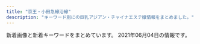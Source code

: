 ```yaml
---
title: "京王・小田急線沿線"
description: "キーワード別にの巨乳アジアン・チャイナエステ嬢情報をまとめました。"
---
```


新着画像と新着キーワードをまとめています。
2021年06月04日の情報です。

<DmmAffiliateIns />
<KeywordTable
  shops={
    [
    {
        "name": "\u685c\u306e\u604b",
        "img_links": [],
        "station": "\u72db\u6c5f\u99c5\u5317\u53e3",
        "keywords": {},
        "url": "http://ciretuyghr.xyz/"
    },
    {
        "name": "U\uff06ME",
        "img_links": [
            "http://massage-relax.pink/images/ttl-qrf.png",
            "http://massage-relax.pink/images/txt-header-phonet.png",
            "http://massage-relax.pink/images/ttl-informationt.png",
            "http://massage-relax.pink/images/ttl-pickup.png",
            "http://massage-relax.pink/images/cg09.jpg",
            "http://massage-relax.pink/images/img-header-mainvisual01t.jpg",
            "http://massage-relax.pink/images/ttl-information.png",
            "http://massage-relax.pink/images/cg05.jpg",
            "http://massage-relax.pink/images/cg01.jpg",
            "http://massage-relax.pink/images/cg08.jpg",
            "http://massage-relax.pink/images/bnr-sp-campaign01.jpg",
            "http://massage-relax.pink/images/txt-footer-copyright.png",
            "http://massage-relax.pink/images/ttl-link.png",
            "http://massage-relax.pink/images/bnr-campaign01.jpg",
            "http://massage-relax.pink/images/img-therapistt.jpg",
            "http://massage-relax.pink/images/ttl-pickupt.png",
            "http://massage-relax.pink/images/ttl-concept2.png",
            "http://massage-relax.pink/images/img-header-mainvisual01.jpg",
            "http://massage-relax.pink/images/cg03.jpg",
            "http://massage-relax.pink/images/ttl-concept.png",
            "http://massage-relax.pink/images/cg07.jpg",
            "http://massage-relax.pink/images/cg11.jpg",
            "http://massage-relax.pink/images/cg12.jpg",
            "http://massage-relax.pink/images/qr.jpg",
            "http://massage-relax.pink/images/ttl-conceptt.png",
            "http://massage-relax.pink/images/img-linkt.jpg",
            "http://massage-relax.pink/images/bg-image-consept02.png",
            "http://massage-relax.pink/images/txt-header-storeinfo.png",
            "http://massage-relax.pink/images/bg-image-consept.png",
            "http://massage-relax.pink/images/ttl-concept2t.png",
            "http://massage-relax.pink/images/txt-header-phone.png",
            "http://massage-relax.pink/images/ttl-qr.png",
            "http://massage-relax.pink/images/img-therapist.jpg",
            "http://massage-relax.pink/images/cg10.jpg",
            "http://massage-relax.pink/images/ttl-qrt.png",
            "http://massage-relax.pink/images/img-link.jpg",
            "http://massage-relax.pink/images/ttl-therapist.png",
            "http://massage-relax.pink/images/cg02.jpg",
            "http://massage-relax.pink/images/acc.jpg"
        ],
        "url": "http://massage-relax.pink/",
        "keywords": {
            "86": 1,
            "D": 36,
            "E": 4
        },
        "station": "\u660e\u5927\u524d\u99c5\u4e2d\u592e\u53e3"
    },
    {
        "station": "\u7b39\u585a\u99c5",
        "url": "http://www.huiyiop.xyz/",
        "img_links": [
            "http://www.huiyiop.xyz/uploads/210519/1-210519141249128.jpg",
            "http://www.huiyiop.xyz/index_files/1615354994-interior_t.jpg",
            "http://www.huiyiop.xyz/uploads/210518/1-21051Q5144K03.jpg",
            "http://www.huiyiop.xyz/index_files/1615350476-tg.jpg",
            "http://www.huiyiop.xyz/uploads/allimg/210518/1-21051Q25602Y9.jpg",
            "http://www.huiyiop.xyz/index_files/pagetop.png",
            "http://www.huiyiop.xyz/index_files/1615344802-headpc.jpg",
            "http://www.huiyiop.xyz/index_files/1615347885-news.jpg",
            "http://www.huiyiop.xyz/uploads/allimg/210518/1-21051Q2553D31.jpg",
            "http://www.huiyiop.xyz/uploads/210525/1-210525100219160.jpg",
            "http://www.huiyiop.xyz/uploads/allimg/210518/1-21051Q25515958.jpg",
            "http://www.huiyiop.xyz/uploads/allimg/210520/1-2105201531523F.jpg",
            "http://www.huiyiop.xyz/uploads/allimg/210603/1-21060314441U63.jpg",
            "http://www.huiyiop.xyz/index_files/1615346033-top.jpg",
            "http://www.huiyiop.xyz/uploads/210518/1-21051Q62U3103.jpg",
            "http://www.huiyiop.xyz/index_files/1615349416-pickup.jpg",
            "http://www.huiyiop.xyz/uploads/210527/1-21052G633415L.jpg",
            "http://www.huiyiop.xyz/index_files/1615349518-pickupb.png",
            "http://www.huiyiop.xyz/uploads/allimg/210518/1-21051Q25502Q4.jpg",
            "http://www.huiyiop.xyz/uploads/210519/1-210519141FH08.jpg",
            "http://www.huiyiop.xyz/uploads/210527/1-21052G6331Q23.jpg",
            "http://www.huiyiop.xyz/uploads/allimg/210517/1-21051G01313T7.png",
            "http://www.huiyiop.xyz/uploads/210522/1-2105220U149524.jpg",
            "http://www.huiyiop.xyz/index_files/1615346254-staff.jpg",
            "http://www.huiyiop.xyz/index_files/1615346279-interior.jpg",
            "http://www.huiyiop.xyz/uploads/210526/1-2105261422023P.jpg",
            "http://www.huiyiop.xyz/uploads/210525/1-210525100030V3.jpg",
            "http://www.huiyiop.xyz/uploads/210518/1-21051Q62ZV57.jpg",
            "http://www.huiyiop.xyz/index_files/1615344873-headpm.jpg",
            "http://www.huiyiop.xyz/uploads/allimg/210604/1-210604102253401.jpg",
            "http://www.huiyiop.xyz/uploads/210519/1-210519141IE27.jpg",
            "http://www.huiyiop.xyz/uploads/210525/1-210525094941U3.jpg",
            "http://www.huiyiop.xyz/uploads/210518/1-21051Q62921946.jpg",
            "http://www.huiyiop.xyz/uploads/210526/1-2105261426441V.jpg",
            "http://www.huiyiop.xyz/uploads/210519/1-21051914131L48.jpg",
            "http://www.huiyiop.xyz/uploads/210518/1-21051Q51604948.jpg"
        ],
        "keywords": {},
        "name": "Sweet Time"
    },
    {
        "station": "\u5343\u6b73\u70cf\u5c71\u99c5\u5317\u53e3",
        "img_links": [
            "https://es-relax.tokyo/wp-content/uploads/2020/12/87612rainbow.jpg",
            "https://es-relax.tokyo/wp-content/themes/este/img/call.png",
            "https://es-relax.tokyo/wp-content/uploads/2020/02/897621rainbow.jpg",
            "https://es-relax.tokyo/wp-content/themes/este/img/3.jpg",
            "https://es-relax.tokyo/wp-content/uploads/2020/02/8976218rainbow.jpg",
            "https://es-relax.tokyo/wp-content/uploads/2020/02/1rainbow-1.jpg",
            "https://es-relax.tokyo/wp-content/uploads/2020/11/908271rainbow.jpg",
            "https://es-relax.tokyo/wp-content/uploads/2020/10/11rainbow.jpg",
            "https://es-relax.tokyo/wp-content/themes/este/img/tel_header.png",
            "https://es-relax.tokyo/wp-content/uploads/2020/02/87261rainbow.jpg",
            "https://es-relax.tokyo/wp-content/themes/este/img/top-img01a.png",
            "https://es-relax.tokyo/wp-content/themes/este/img/top-img01.png",
            "https://es-relax.tokyo/wp-content/uploads/2021/02/9876rainbow.jpg",
            "https://es-relax.tokyo/wp-content/uploads/2021/05/q1324876rainbow.jpg",
            "https://es-relax.tokyo/wp-content/themes/este/img/1.jpg",
            "https://es-relax.tokyo/wp-content/themes/este/img/top-img01b.png",
            "https://es-relax.tokyo/wp-content/themes/este/img/tel_footer.png",
            "https://es-relax.tokyo/wp-content/uploads/2021/04/56786rainbow.jpg",
            "https://es-relax.tokyo/wp-content/themes/este/img/4.jpg",
            "https://es-relax.tokyo/wp-content/themes/este/img/2.jpg",
            "https://es-relax.tokyo/wp-content/themes/este/img/top-img04.png",
            "https://es-relax.tokyo/wp-content/themes/este/img/top-img02.png"
        ],
        "url": "https://es-relax.tokyo/",
        "name": "\u30ec\u30a4\u30f3\u30dc\u30fc",
        "keywords": {
            "F": 6,
            "D": 10,
            "E": 17
        }
    },
    {
        "name": "SOLEIL \uff5e\u30bd\u30ec\u30a4\u30e6\uff5e",
        "img_links": [
            "http://soleil.ebb.jp/2/uploadimg/1617698276.jpg",
            "http://soleil.ebb.jp/end.png",
            "http://soleil.ebb.jp/int1.png",
            "http://soleil.ebb.jp/top.png",
            "http://soleil.ebb.jp/mens-esthe1.png",
            "http://soleil.ebb.jp/2/uploadimg/1617698425.jpg",
            "http://soleil.ebb.jp/s_news.jpg",
            "http://soleil.ebb.jp/s_staff.jpg",
            "http://soleil.ebb.jp/nbj2.jpg",
            "http://soleil.ebb.jp/ryoukihyo.png",
            "http://soleil.ebb.jp/2/uploadimg/1617698146.jpg"
        ],
        "url": "http://soleil.ebb.jp/",
        "station": "\u8056\u8e5f\u685c\u30f6\u4e18\u99c5\u6771\u53e3",
        "keywords": {
            "E": 2,
            "D": 4,
            "87": 6
        }
    },
    {
        "name": "COCORO",
        "station": "\u8abf\u5e03\u99c5\u6771\u53e3",
        "keywords": {},
        "url": "http://www.iyasi.work/",
        "img_links": [
            "http://www.iyasi.work/images/3.jpg",
            "http://www.iyasi.work/images/mobile.jpg",
            "http://www.iyasi.work/images/tel.jpg",
            "http://www.iyasi.work/img/miyuki1.jpg",
            "http://www.iyasi.work/images/int1.png",
            "http://www.iyasi.work/images/ta.jpg",
            "http://www.iyasi.work/images/tel1.png",
            "http://www.iyasi.work/images/sys1.png",
            "http://www.iyasi.work/images/1.jpg",
            "http://www.iyasi.work/images/ac1.png",
            "http://www.iyasi.work/images/ac2.png",
            "http://www.iyasi.work/images/line.png",
            "http://www.iyasi.work/images/news.png",
            "http://www.iyasi.work/images/int2.png",
            "http://www.iyasi.work/images/info.png",
            "http://www.iyasi.work/img/yuri1.jpg",
            "http://www.iyasi.work/images/tel2.png",
            "http://www.iyasi.work/images/2.jpg",
            "http://www.iyasi.work/img/momo1.jpg",
            "http://www.iyasi.work/images/interior_t.jpg",
            "http://www.iyasi.work/images/staff_t.jpg",
            "http://www.iyasi.work/images/sys2.png"
        ]
    },
    {
        "name": "FAIRIES\uff5e\u30d5\u30a7\u30a2\u30ea\u30fc\u30ba\uff5e",
        "url": "http://www.fairies.work/",
        "keywords": {},
        "station": "\u767b\u6238\u99c5\u591a\u6469\u5ddd\u53e3",
        "img_links": [
            "http://www.fairies.work/images/gallery/image_04.png",
            "http://www.fairies.work/images/home/home_btn_off.png",
            "http://www.fairies.work/images/gallery/image_02.png",
            "http://www.fairies.work/images/staff/yuyu.jpg",
            "http://www.fairies.work/images/home/home_bnr_03b.png",
            "http://www.fairies.work/images/gallery/image_06.png",
            "http://www.fairies.work/images/staff/sati.jpg",
            "http://www.fairies.work/images/home/image_02.png",
            "http://www.fairies.work/images/staff/ruru.jpg",
            "http://www.fairies.work/images/gallery/image_08.png",
            "http://www.fairies.work/images/home/home_bnr_02.png",
            "http://www.fairies.work/images/home/home_bnr_04d.png",
            "http://www.fairies.work/images/gallery/image_05.png",
            "http://www.fairies.work/images/staff/yuna.jpg",
            "http://www.fairies.work/images/staff/aya.jpg",
            "http://www.fairies.work/images/staff/sara.jpg",
            "http://www.fairies.work/images/home/image_03.png",
            "http://www.fairies.work/images/gallery/image_07.png",
            "http://www.fairies.work/images/staff/arisa.jpg",
            "http://www.fairies.work/images/staff/yui.jpg",
            "http://www.fairies.work/images/gallery/image_03.png",
            "http://www.fairies.work/images/home/image_01.png",
            "http://www.fairies.work/images/staff/sample_image.png",
            "http://www.fairies.work/images/staff/mirai.jpg",
            "http://www.fairies.work/images/gallery/image_01.png",
            "http://www.fairies.work/images/common/side_bnr_02.png",
            "http://www.fairies.work/images/staff/ayumi.jpg",
            "http://www.fairies.work/images/staff/hana.jpg",
            "http://www.fairies.work/images/staff/koko.jpg"
        ]
    },
    {
        "name": "\u685c\u96ea",
        "station": "\u8056\u8e5f\u685c\u30f6\u4e18\u99c5\u6771\u53e3",
        "keywords": {},
        "img_links": [
            "https://lu-rinpa.tokyo/wp-content/themes/este/img/top-img066.png",
            "https://lu-rinpa.tokyo/wp-content/uploads/2019/12/dtyfugihoja.jpg",
            "https://lu-rinpa.tokyo/wp-content/uploads/2019/06/6.jpg",
            "https://lu-rinpa.tokyo/wp-content/themes/este/img/tel01.png",
            "https://lu-rinpa.tokyo/wp-content/themes/este/img/2.jpg",
            "https://lu-rinpa.tokyo/wp-content/themes/este/img/4.jpg",
            "https://lu-rinpa.tokyo/wp-content/uploads/2019/12/rtdyfugihojsa.jpg",
            "https://lu-rinpa.tokyo/wp-content/themes/este/img/top-img01.png",
            "https://lu-rinpa.tokyo/wp-content/themes/este/img/top-img035.png",
            "https://lu-rinpa.tokyo/wp-content/themes/este/img/1.jpg",
            "https://lu-rinpa.tokyo/wp-content/themes/este/img/tel.png",
            "https://lu-rinpa.tokyo/wp-content/themes/este/img/3.jpg",
            "https://lu-rinpa.tokyo/wp-content/uploads/2019/12/rydftugihoix.jpg",
            "https://lu-rinpa.tokyo/wp-content/themes/este/img/top-img02.png"
        ],
        "url": "https://lu-rinpa.tokyo/"
    },
    {
        "img_links": [
            "http://aroma-esthe.in.net/img/cg051.png",
            "http://aroma-esthe.in.net/img/cg011.png",
            "http://aroma-esthe.in.net/img/cg02.png",
            "http://aroma-esthe.in.net/img/nav-003.png",
            "http://aroma-esthe.in.net/img/nav-005.png",
            "http://aroma-esthe.in.net/img/nav-004.png",
            "http://aroma-esthe.in.net/img/tel.png",
            "http://aroma-esthe.in.net/img/nav-006.png",
            "http://aroma-esthe.in.net/img/no.png",
            "http://aroma-esthe.in.net/img/top01.png",
            "http://aroma-esthe.in.net/img/cg03.png",
            "http://aroma-esthe.in.net/img/nav-002.png",
            "http://aroma-esthe.in.net/img/nav-001.png"
        ],
        "name": "\u840c \uff5e\u3082\u3048\uff5e",
        "station": "\u7b39\u585a\u99c5\u5317\u53e3",
        "keywords": {
            "86": 3,
            "85": 1,
            "C": 1
        },
        "url": "http://aroma-esthe.in.net/"
    },
    {
        "station": "\u767e\u5408\u30f6\u4e18\u99c5\u5317\u53e3",
        "keywords": {},
        "url": "http://cinderella-princess.net",
        "name": "\u30ea\u30e9\u30af\u30bc\u30fc\u30b7\u30e7\u30f3\u6075",
        "img_links": []
    },
    {
        "img_links": [
            "http://www.en.mensest.com/files/008.jpg",
            "http://www.en.mensest.com/images/evetop.png",
            "http://www.en.mensest.com/files/007.jpg",
            "http://www.en.mensest.com/files/004.jpg",
            "http://www.en.mensest.com/files/009.jpg",
            "http://www.en.mensest.com/images/staff_s.png",
            "http://www.en.mensest.com/images/top.png",
            "http://www.en.mensest.com/files/006.jpg",
            "http://www.en.mensest.com/images/news.png",
            "http://www.en.mensest.com/files/003.jpg",
            "http://www.en.mensest.com/files/001.jpg",
            "http://www.en.mensest.com/files/002.jpg"
        ],
        "url": "http://www.en.mensest.com/",
        "name": "\u7e01",
        "station": "\u4eac\u738b\u6c38\u5c71\u99c5\u5317\u53e3",
        "keywords": {
            "86": 6,
            "C": 3,
            "D": 21,
            "87": 18
        }
    },
    {
        "keywords": {},
        "url": "http://ayiyu.work/",
        "img_links": [
            "http://ayiyu.work/staff/ruru.jpg",
            "http://ayiyu.work/images/2.jpg",
            "http://ayiyu.work/images/3.jpg",
            "http://ayiyu.work/images/sys.png",
            "http://ayiyu.work/images/head.jpg",
            "http://ayiyu.work/images/news.png",
            "http://ayiyu.work/img/mari1.jpg",
            "http://ayiyu.work/images/1.jpg",
            "http://ayiyu.work/img/yuki1.jpg",
            "http://ayiyu.work/img/yuyu2.jpg",
            "http://ayiyu.work/staff/yuki.jpg",
            "http://ayiyu.work/img/yuyu1.jpg",
            "http://ayiyu.work/images/line.png",
            "http://ayiyu.work/images/staff_t.png",
            "http://ayiyu.work/images/int2.png",
            "http://ayiyu.work/img/ayu1.jpg",
            "http://ayiyu.work/images/mobile.png",
            "http://ayiyu.work/img/ruru1.jpg",
            "http://ayiyu.work/staff/mari.jpg",
            "http://ayiyu.work/images/4.jpg",
            "http://ayiyu.work/staff/yuyu.jpg",
            "http://ayiyu.work/images/s1.png",
            "http://ayiyu.work/images/int1.png",
            "http://ayiyu.work/images/interior_t.png",
            "http://ayiyu.work/images/s2.jpg",
            "http://ayiyu.work/images/5.jpg",
            "http://ayiyu.work/images/s1.jpg",
            "http://ayiyu.work/staff/ayu.jpg"
        ],
        "name": "\u611b\u4e0a\u7537 -\u3042\u3044\u3046\u3048\u304a-",
        "station": "JR\u7a32\u7530\u5824\u99c5"
    },
    {
        "img_links": [],
        "station": "\u7b39\u585a\u99c5\u5317\u53e3",
        "keywords": {},
        "name": "\u30de\u30ab\u30ed\u30f3",
        "url": "https://es.eoeoco.com/"
    },
    {
        "station": "\u5e9c\u4e2d\u99c5\u5317\u53e3",
        "img_links": [
            "http://www.celia.work/images/menu/interior.jpg",
            "http://www.celia.work/images/b2.jpg",
            "http://www.celia.work/staff/rika.jpg",
            "http://www.celia.work/img/rika1.jpg",
            "http://www.celia.work/images/menu/staff.jpg",
            "http://www.celia.work/images/int2.png",
            "http://www.celia.work/images/int3.png",
            "http://www.celia.work/img/rika2.jpg",
            "http://www.celia.work/images/sys3.png",
            "http://www.celia.work/img/yumi2.jpg",
            "http://www.celia.work/staff/yumi.jpg",
            "http://www.celia.work/images/concept.jpg",
            "http://www.celia.work/img/ami1.jpg",
            "http://www.celia.work/images/menu/top.jpg",
            "http://www.celia.work/images/sys1.jpg",
            "http://www.celia.work/images/interior_t.jpg",
            "http://www.celia.work/img/ami2.jpg",
            "http://www.celia.work/images/ta.jpg",
            "http://www.celia.work/images/news.jpg",
            "http://www.celia.work/images/staff_t.jpg",
            "http://www.celia.work/images/b1.jpg",
            "http://www.celia.work/images/int1.png",
            "http://www.celia.work/images/sys2.jpg",
            "http://www.celia.work/images/b3.jpg",
            "http://www.celia.work/images/head.jpg",
            "http://www.celia.work/staff/ami.jpg",
            "http://www.celia.work/img/yumi1.jpg"
        ],
        "name": "RIBBON -\u30ea\u30dc\u30f3-",
        "url": "http://www.celia.work/",
        "keywords": {}
    },
    {
        "station": "\u5343\u6b73\u70cf\u5c71\u99c5\u5357\u53e3",
        "name": "\u685c \uff5e\u30b5\u30af\u30e9\uff5e",
        "img_links": [
            "http://sakura.iyasi.me/layer/images/top/top_03.jpg",
            "http://sakura.iyasi.me/images/s_service.png",
            "http://sakura.iyasi.me/layer/images/top/top_01.jpg",
            "http://sakura.iyasi.me/images/staff_bj4.png",
            "http://sakura.iyasi.me/images/staff_03.jpg",
            "http://sakura.iyasi.me/layer/images/top/top_02.jpg",
            "http://sakura.iyasi.me/images/top1.jpg",
            "http://sakura.iyasi.me/images/ser2.jpg",
            "http://sakura.iyasi.me/images/staff_04.jpg",
            "http://sakura.iyasi.me/layer/images/top/top_06.jpg",
            "http://sakura.iyasi.me/images/ser1.jpg",
            "http://sakura.iyasi.me/layer/images/top/top_08.png",
            "http://sakura.iyasi.me/images/s_info.png",
            "http://sakura.iyasi.me/images/wenzi-staff.png",
            "http://sakura.iyasi.me/layer/images/top.jpg",
            "http://sakura.iyasi.me/images/staff_02.jpg",
            "http://sakura.iyasi.me/images/1.jpg",
            "http://sakura.iyasi.me/layer/images/top/top_04.jpg",
            "http://sakura.iyasi.me/images/staff_01.jpg",
            "http://sakura.iyasi.me/images/info.png",
            "http://sakura.iyasi.me/images/staff_06.jpg",
            "http://sakura.iyasi.me/images/ser3.jpg",
            "http://sakura.iyasi.me/layer/images/top/top_05.jpg",
            "http://sakura.iyasi.me/images/staff_bj1.png",
            "http://sakura.iyasi.me/images/top2.jpg",
            "http://sakura.iyasi.me/images/ser4.jpg"
        ],
        "url": "http://sakura.iyasi.me/",
        "keywords": {
            "85": 3,
            "84": 3,
            "86": 6,
            "83": 3
        }
    },
    {
        "station": "\u7b39\u585a\u99c5\u5317\u53e3",
        "url": "http://happy.rankuens.com/",
        "name": "\u30cf\u30d4\u30cd\u30b9",
        "img_links": [
            "http://happy.rankuens.com/css/nav/nav-001.png",
            "http://happy.rankuens.com/css/staff/staff05-a.png",
            "http://happy.rankuens.com/css/c01.png",
            "http://happy.rankuens.com/css/staff/staff01-a.png",
            "http://happy.rankuens.com/css/staff/staff04.png",
            "http://happy.rankuens.com/css/staff/staff05.png",
            "http://happy.rankuens.com/css/osusume01.png",
            "http://happy.rankuens.com/css/nav/nav-003.png",
            "http://happy.rankuens.com/css/staff/staff03-a.png",
            "http://happy.rankuens.com/css/nav/nav-005.png",
            "http://happy.rankuens.com/css/staff/staff03.png",
            "http://happy.rankuens.com/css/staff/staff01.png",
            "http://happy.rankuens.com/css/staff/staff02-a.png",
            "http://happy.rankuens.com/css/nav/nav-006.png",
            "http://happy.rankuens.com/css/top03.png",
            "http://happy.rankuens.com/css/staff/staff02.png",
            "http://happy.rankuens.com/css/tel.png",
            "http://happy.rankuens.com/css/nav/nav-002.png",
            "http://happy.rankuens.com/css/nav/nav-004.png",
            "http://happy.rankuens.com/css/staff/staff04-a.png",
            "http://happy.rankuens.com/css/baner03.jpg"
        ],
        "keywords": {
            "89": 2,
            "D": 2,
            "E": 3,
            "91": 2
        }
    },
    {
        "keywords": {
            "87": 1,
            "D": 2,
            "C": 1,
            "86": 2
        },
        "url": "http://www.ginnosuzu.relaxjp.info/",
        "station": "\u5e9c\u4e2d\u99c5",
        "img_links": [
            "http://www.ginnosuzu.relaxjp.info/images/s1.png",
            "http://www.ginnosuzu.relaxjp.info/images/int3.jpg",
            "http://www.ginnosuzu.relaxjp.info/images/staff_t.jpg",
            "http://www.ginnosuzu.relaxjp.info/files/002.jpg",
            "http://www.ginnosuzu.relaxjp.info/images/news.png",
            "http://www.ginnosuzu.relaxjp.info/images/interior_t.jpg",
            "http://www.ginnosuzu.relaxjp.info/images/int2.jpg",
            "http://www.ginnosuzu.relaxjp.info/images/sys.jpg",
            "http://www.ginnosuzu.relaxjp.info/files/001.jpg",
            "http://www.ginnosuzu.relaxjp.info/images/int1.jpg",
            "http://www.ginnosuzu.relaxjp.info/images/head.jpg",
            "http://www.ginnosuzu.relaxjp.info/images/mobile.jpg",
            "http://www.ginnosuzu.relaxjp.info/files/003.jpg",
            "http://www.ginnosuzu.relaxjp.info/images/h_line.jpg",
            "http://www.ginnosuzu.relaxjp.info/images/tel.jpg",
            "http://www.ginnosuzu.relaxjp.info/images/tg.jpg"
        ],
        "name": "\u9280\u306e\u9234"
    },
    {
        "keywords": {
            "91": 2,
            "87": 1,
            "C": 1,
            "90": 4,
            "E": 6
        },
        "img_links": [
            "https://cindy.relaxjp.com/css/m-top004.jpg",
            "https://cindy.relaxjp.com/images/call.png",
            "https://cindy.relaxjp.com/css/staff/staff01.png",
            "https://cindy.relaxjp.com/css/staff/staff06.png",
            "https://cindy.relaxjp.com/css/m-top003.jpg",
            "https://cindy.relaxjp.com/css/staff/staff05.png",
            "https://cindy.relaxjp.com/css/m-head.jpg",
            "https://cindy.relaxjp.com/css/cam01.jpg",
            "https://cindy.relaxjp.com/css/staff/staff04.png",
            "https://cindy.relaxjp.com/css/staff/staff02.png",
            "https://cindy.relaxjp.com/css/foot01.jpg",
            "https://cindy.relaxjp.com/css/staff/staff07.png",
            "https://cindy.relaxjp.com/css/staff/staff03.png"
        ],
        "name": "Cindy Baby",
        "station": "\u5343\u6b73\u70cf\u5c71\u99c5\u5317\u53e3",
        "url": "https://cindy.relaxjp.com/"
    },
    {
        "keywords": {
            "86": 1,
            "D": 2,
            "88": 1,
            "F": 1
        },
        "name": "Alice \uff5e\u30a2\u30ea\u30b9\uff5e",
        "url": "http://www.tukinohikai.xyz/",
        "station": "\u767b\u6238\u99c5\u751f\u7530\u7dd1\u5730\u53e3",
        "img_links": [
            "http://www.tukinohikai.xyz/uploads/210222/1-21022216060D43.jpg",
            "http://www.tukinohikai.xyz/uploads/210222/1-210222113331928.jpg",
            "http://www.tukinohikai.xyz/uploads/210222/1-210222120QYH.jpg"
        ]
    },
    {
        "name": "\u3055\u304f\u3089\u3093\u307c",
        "img_links": [
            "http://www.sakuranbo.mensest.com/images/rsubt4.png",
            "http://www.sakuranbo.mensest.com/images/rsubt7.png",
            "http://www.sakuranbo.mensest.com/files/002-02.jpg",
            "http://www.sakuranbo.mensest.com/files/002-03.jpg",
            "http://www.sakuranbo.mensest.com/files/003.jpg",
            "http://www.sakuranbo.mensest.com/images/m6.jpg",
            "http://www.sakuranbo.mensest.com/files/002.jpg",
            "http://www.sakuranbo.mensest.com/files/003-02.jpg",
            "http://www.sakuranbo.mensest.com/files/001-02.jpg",
            "http://www.sakuranbo.mensest.com/images/m3.jpg",
            "http://www.sakuranbo.mensest.com/files/004.jpg",
            "http://www.sakuranbo.mensest.com/images/slider-img001.jpg",
            "http://www.sakuranbo.mensest.com/files/005-03.jpg",
            "http://www.sakuranbo.mensest.com/images/b-tel.png",
            "http://www.sakuranbo.mensest.com/files/003-03.jpg",
            "http://www.sakuranbo.mensest.com/images/rsubt3.png",
            "http://www.sakuranbo.mensest.com/files/001.jpg",
            "http://www.sakuranbo.mensest.com/images/m1.jpg",
            "http://www.sakuranbo.mensest.com/images/tel2.png",
            "http://www.sakuranbo.mensest.com/images/rsubt5.png",
            "http://www.sakuranbo.mensest.com/files/005-02.jpg",
            "http://www.sakuranbo.mensest.com/images/m4.jpg",
            "http://www.sakuranbo.mensest.com/files/001-03.jpg",
            "http://www.sakuranbo.mensest.com/files/004-02.jpg",
            "http://www.sakuranbo.mensest.com/photo_news/upimg/5145860b89bfdc8409_0.jpg",
            "http://www.sakuranbo.mensest.com/files/005.jpg",
            "http://www.sakuranbo.mensest.com/files/004-03.jpg",
            "http://www.sakuranbo.mensest.com/images/m2.jpg",
            "http://www.sakuranbo.mensest.com/images/rsubt1.png",
            "http://www.sakuranbo.mensest.com/images/b-online.png",
            "http://www.sakuranbo.mensest.com/images/slider-img002.jpg",
            "http://www.sakuranbo.mensest.com/images/rsubt6.png",
            "http://www.sakuranbo.mensest.com/images/rsubt2.png"
        ],
        "url": "http://www.sakuranbo.mensest.com/",
        "station": "\u5343\u6b73\u70cf\u5c71\u99c5\u5317\u53e3",
        "keywords": {
            "88": 8,
            "D": 40,
            "87": 16,
            "85": 16
        }
    },
    {
        "station": "\u8abf\u5e03\u99c5\u6771\u53e3",
        "keywords": {
            "C": 19,
            "87": 12,
            "D": 24,
            "86": 12
        },
        "url": "https://moe.ests.jp/",
        "img_links": [
            "https://moe.ests.jp/images/themes/blue/no2.png",
            "https://moe.ests.jp/photos/sites/63/2021/04/202104110309386.jpg",
            "https://moe.ests.jp/images/themes/blue/s_news.png",
            "https://moe.ests.jp/photos/sites/63/2021/04/202104110309399.jpg",
            "https://moe.ests.jp/images/room1.jpg",
            "https://moe.ests.jp/images/room3.jpg",
            "https://moe.ests.jp/photos/sites/63/2021/04/2021041103094038.jpg",
            "https://moe.ests.jp/images/themes/blue/no1.png",
            "https://moe.ests.jp/images/themes/blue/s_zysx.png",
            "https://moe.ests.jp/images/themes/blue/s_link.png",
            "https://moe.ests.jp/images/room2.jpg",
            "https://moe.ests.jp/images/themes/blue/line.png",
            "https://moe.ests.jp/images/themes/blue/s_ranking.png",
            "https://moe.ests.jp/images/themes/blue/s_pickup.png",
            "https://moe.ests.jp/images/themes/blue/s_staff.png",
            "https://moe.ests.jp/images/themes/blue/mobile.jpg",
            "https://moe.ests.jp/images/themes/blue/r3.jpg",
            "https://moe.ests.jp/images/themes/blue/s_newface.png",
            "https://moe.ests.jp/photos/sites/63/2021/04/2021041103093931.jpg",
            "https://moe.ests.jp/images/room4.jpg"
        ],
        "name": "\u840c"
    },
    {
        "img_links": [
            "http://lucky-one.jpn.mn/images/room4.jpg",
            "http://lucky-one.jpn.mn/images/room2.jpg",
            "http://lucky-one.jpn.mn/images/themes/blue/s_link.png",
            "http://lucky-one.jpn.mn/photos/sites/44/2021/04/2021040809431346.jpg",
            "http://lucky-one.jpn.mn/photos/sites/44/2021/04/2021040809384524.jpg",
            "http://lucky-one.jpn.mn/photos/sites/44/2021/04/2021040809375410.jpg",
            "http://lucky-one.jpn.mn/photos/sites/44/2021/04/2021040809401068.jpg",
            "http://lucky-one.jpn.mn/photos/sites/44/2021/04/2021040809380020.jpg",
            "http://lucky-one.jpn.mn/images/themes/blue/no2.png",
            "http://lucky-one.jpn.mn/photos/sites/44/2021/04/2021040809404236.jpg",
            "http://lucky-one.jpn.mn/photos/sites/44/2021/04/2021040809400982.jpg",
            "http://lucky-one.jpn.mn/photos/sites/44/2021/04/2021040809403927.jpg",
            "http://lucky-one.jpn.mn/photos/sites/44/2021/04/202104080937565.jpg",
            "http://lucky-one.jpn.mn/images/room3.jpg",
            "http://lucky-one.jpn.mn/photos/sites/44/2021/04/2021040809384699.jpg",
            "http://lucky-one.jpn.mn/photos/sites/44/2021/04/202104080943116.jpg",
            "http://lucky-one.jpn.mn/photos/sites/44/2021/04/2021040809411851.jpg",
            "http://lucky-one.jpn.mn/photos/sites/44/2021/04/2021040809412036.jpg",
            "http://lucky-one.jpn.mn/photos/sites/44/2021/04/2021040809412150.jpg",
            "http://lucky-one.jpn.mn/images/themes/blue/line.png",
            "http://lucky-one.jpn.mn/photos/sites/44/2021/04/2021040809404174.jpg",
            "http://lucky-one.jpn.mn/photos/sites/44/2021/04/2021040809393049.jpg",
            "http://lucky-one.jpn.mn/photos/sites/44/2021/04/2021040809384767.jpg",
            "http://lucky-one.jpn.mn/photos/sites/44/2021/04/2021040809400869.jpg",
            "http://lucky-one.jpn.mn/images/themes/blue/s_news.png",
            "http://lucky-one.jpn.mn/images/themes/blue/s_staff.png",
            "http://lucky-one.jpn.mn/photos/sites/44/2021/04/2021040809572110.jpg",
            "http://lucky-one.jpn.mn/images/themes/blue/s_newface.png",
            "http://lucky-one.jpn.mn/images/themes/blue/s_zysx.png",
            "http://lucky-one.jpn.mn/photos/sites/44/2021/04/2021040809412291.jpg",
            "http://lucky-one.jpn.mn/images/themes/blue/no1.png",
            "http://lucky-one.jpn.mn/photos/sites/44/2021/04/2021040809384593.jpg",
            "http://lucky-one.jpn.mn/photos/sites/44/2021/04/2021040809431618.jpg",
            "http://lucky-one.jpn.mn/photos/sites/44/2021/04/2021040809384810.jpg",
            "http://lucky-one.jpn.mn/images/themes/blue/s_pickup.png",
            "http://lucky-one.jpn.mn/photos/sites/44/2021/04/2021040809404287.jpg",
            "http://lucky-one.jpn.mn/photos/sites/44/2021/04/2021040809400714.jpg",
            "http://lucky-one.jpn.mn/images/themes/blue/mobile.jpg",
            "http://lucky-one.jpn.mn/photos/sites/44/2021/04/2021040809411939.jpg",
            "http://lucky-one.jpn.mn/photos/sites/44/2021/04/2021040809431373.jpg",
            "http://lucky-one.jpn.mn/photos/sites/44/2021/04/2021040809403838.jpg",
            "http://lucky-one.jpn.mn/photos/sites/44/2021/04/2021040809375736.jpg",
            "http://lucky-one.jpn.mn/images/themes/blue/r3.jpg",
            "http://lucky-one.jpn.mn/photos/sites/44/2021/04/2021040809393275.jpg",
            "http://lucky-one.jpn.mn/images/themes/blue/s_ranking.png",
            "http://lucky-one.jpn.mn/photos/sites/44/2021/04/202104080940066.jpg",
            "http://lucky-one.jpn.mn/images/room1.jpg",
            "http://lucky-one.jpn.mn/photos/sites/44/2021/04/2021040809431450.jpg"
        ],
        "keywords": {
            "D": 36,
            "C": 29,
            "86": 12,
            "85": 18,
            "83": 6,
            "E": 6,
            "87": 6,
            "88": 6
        },
        "name": "\u30a2\u30ed\u30de\u30b8\u30e5\u30e9\u30af",
        "station": "\u5e9c\u4e2d\u99c5\u5357\u53e3",
        "url": "http://lucky-one.jpn.mn/"
    },
    {
        "name": "NeNe\uff5e\u306d\u306d",
        "keywords": {
            "E": 1,
            "D": 1,
            "C": 1,
            "90": 1,
            "87": 1,
            "89": 1
        },
        "url": "http://nene.est888.com/",
        "img_links": [
            "http://nene.est888.com/css/tel.png",
            "http://nene.est888.com/css/staff/staff01.jpg",
            "http://nene.est888.com/css/nav/nav-002.png",
            "http://nene.est888.com/css/staff/staff03.jpg",
            "http://nene.est888.com/css/nav/nav-001.png",
            "http://nene.est888.com/css/nav/nav-006.png",
            "http://nene.est888.com/css/top01.png",
            "http://nene.est888.com/css/osusume02.jpg",
            "http://nene.est888.com/css/nav/nav-005.png",
            "http://nene.est888.com/css/nav/nav-004.png",
            "http://nene.est888.com/css/nav/nav-003.png",
            "http://nene.est888.com/css/staff/staff02.jpg"
        ],
        "station": "\u5343\u6b73\u70cf\u5c71\u99c5\u5317\u53e3"
    },
    {
        "station": "\u660e\u5927\u524d\u99c5\u4e2d\u592e\u53e3",
        "keywords": {},
        "name": "Lilac \uff5e\u30e9\u30a4\u30e9\u30c3\u30af\uff5e",
        "img_links": [
            "http://cattleya427.com/lilac/img/image105.jpg",
            "http://cattleya427.com/lilac/img/image112.jpg",
            "http://cattleya427.com/lilac/img/image108.jpg",
            "http://cattleya427.com/lilac/img/image141.jpg",
            "http://cattleya427.com/lilac/img/image12.jpg",
            "http://cattleya427.com/lilac/img/image104.jpg",
            "http://cattleya427.com/lilac/img/image123.jpg",
            "http://cattleya427.com/lilac/img/image110.jpg",
            "http://cattleya427.com/lilac/img/image125.jpg",
            "http://cattleya427.com/lilac/img/image142.jpg",
            "http://cattleya427.com/lilac/img/image124.jpg",
            "http://cattleya427.com/lilac/img/image140.jpg",
            "http://cattleya427.com/lilac/img/image15.jpg",
            "http://cattleya427.com/lilac/img/image122.jpg",
            "http://cattleya427.com/lilac/img/image14.jpg",
            "http://cattleya427.com/lilac/img/image106.jpg",
            "http://cattleya427.com/lilac/img/image11.jpg",
            "http://cattleya427.com/lilac/img/image111.jpg",
            "http://cattleya427.com/lilac/img/image109.jpg",
            "http://cattleya427.com/lilac/img/image107.jpg",
            "http://cattleya427.com/lilac/img/image16.jpg",
            "http://cattleya427.com/lilac/img/image113.jpg",
            "http://cattleya427.com/lilac/img/image13.jpg",
            "http://cattleya427.com/lilac/img/image139.jpg"
        ],
        "url": "http://cattleya427.com/lilac/index.html"
    },
    {
        "url": "https://es-tonix.com/",
        "img_links": [
            "https://es-tonix.com/wp-content/uploads/2021/04/10891220-2F30-4B76-B8DC-35ED21FF2CC5.jpeg",
            "https://es-tonix.com/wp-content/uploads/2021/04/9305A578-6EB1-4009-BBAE-2316F94E2C0C.jpeg",
            "https://es-tonix.com/wp-content/themes/este/img/top-img05.png",
            "https://es-tonix.com/wp-content/uploads/2021/04/692B597B-1CEB-42C9-8F8A-9CDE197A3C46.jpeg",
            "https://es-tonix.com/wp-content/uploads/2017/12/222222222222222221.jpg",
            "https://es-tonix.com/wp-content/themes/este/img/top-img01b.png",
            "https://es-tonix.com/wp-content/themes/este/img/top-img02a.png",
            "https://es-tonix.com/wp-content/uploads/2021/04/E3FFBFAE-89B4-43A7-BA90-1482DDEF744E.jpeg",
            "https://es-tonix.com/wp-content/uploads/2021/04/695FB2FD-141C-435D-9A3E-6720BF5516F0.jpeg",
            "https://es-tonix.com/wp-content/themes/este/img/3.jpg",
            "https://es-tonix.com/wp-content/uploads/2021/04/EBF139A6-A306-4E96-941A-32B836D41A85.jpeg",
            "https://es-tonix.com/wp-content/themes/este/img/1.jpg",
            "https://es-tonix.com/wp-content/themes/este/img/tel_footer.png",
            "https://es-tonix.com/wp-content/themes/este/img/top-img06.png",
            "https://es-tonix.com/wp-content/themes/este/img/4.jpg",
            "https://es-tonix.com/wp-content/uploads/2021/04/4EBE72EF-2B90-4F07-BE48-47A9FAA85450.jpeg",
            "https://es-tonix.com/wp-content/themes/este/img/top-img07.png",
            "https://es-tonix.com/wp-content/themes/este/img/2.jpg",
            "https://es-tonix.com/wp-content/themes/este/img/call.png",
            "https://es-tonix.com/wp-content/themes/este/img/top-img04.png",
            "https://es-tonix.com/wp-content/uploads/2021/04/CC5657CA-78F6-4890-9761-08D817F164A3.jpeg",
            "https://es-tonix.com/wp-content/themes/este/img/top-img03a.png",
            "https://es-tonix.com/wp-content/themes/este/img/tel_header.png",
            "https://es-tonix.com/wp-content/uploads/2021/04/5B2F80E2-4F72-4135-B8F3-286BB45A4044.jpeg",
            "https://es-tonix.com/wp-content/themes/este/img/top-img01a.png"
        ],
        "keywords": {
            "\u30bb\u30af\u30b7\u30fc": 2
        },
        "station": "\u5e9c\u4e2d\u99c5\u5357\u53e3",
        "name": "TONIX"
    },
    {
        "name": "Honey \uff5e\u30cf\u30cb\u30fc\uff5e",
        "img_links": [
            "http://www.chiretuyiabo.xyz/webstyle/rsubt5.png",
            "http://www.chiretuyiabo.xyz/uploads/210115/1-21011511143V36.jpg",
            "http://www.chiretuyiabo.xyz/uploads/allimg/201105/1-201105125636.jpg",
            "http://www.chiretuyiabo.xyz/webstyle/rsubt2.png",
            "http://www.chiretuyiabo.xyz/uploads/210115/1-210115111210154.jpg",
            "http://www.chiretuyiabo.xyz/uploads/201116/1-201116092320547.jpg",
            "http://www.chiretuyiabo.xyz/uploads/201116/1-201116092632O1.jpg",
            "http://www.chiretuyiabo.xyz/uploads/201116/1-201116092F09D.jpg",
            "http://www.chiretuyiabo.xyz/webstyle/m6.jpg",
            "http://www.chiretuyiabo.xyz/uploads/210115/1-21011511145KM.jpg",
            "http://www.chiretuyiabo.xyz/uploads/210115/1-210115111154J0.jpg",
            "http://www.chiretuyiabo.xyz/webstyle/rsubt3.png",
            "http://www.chiretuyiabo.xyz/webstyle/tel2.png",
            "http://www.chiretuyiabo.xyz/uploads/201116/1-2011160926104Z.jpg",
            "http://www.chiretuyiabo.xyz/webstyle/rsubt4.png",
            "http://www.chiretuyiabo.xyz/webstyle/m4.jpg",
            "http://www.chiretuyiabo.xyz/uploads/allimg/201124/1-201124091002.jpg",
            "http://www.chiretuyiabo.xyz/webstyle/rsubt1.png",
            "http://www.chiretuyiabo.xyz/webstyle/slider-img001.jpg",
            "http://www.chiretuyiabo.xyz/uploads/210115/1-210115112K52S.jpg",
            "http://www.chiretuyiabo.xyz/webstyle/m2.jpg",
            "http://www.chiretuyiabo.xyz/webstyle/rsubt6.png",
            "http://www.chiretuyiabo.xyz/webstyle/rsubt7.png",
            "http://www.chiretuyiabo.xyz/webstyle/m1.jpg",
            "http://www.chiretuyiabo.xyz/uploads/200706/1-200F6153052L7.jpg",
            "http://www.chiretuyiabo.xyz/uploads/210115/1-21011511141CY.jpg",
            "http://www.chiretuyiabo.xyz/uploads/201116/1-201116092H2128.jpg"
        ],
        "station": "JR\u7a32\u7530\u5824\u99c5",
        "keywords": {
            "\u4e73": 3
        },
        "url": "http://www.chiretuyiabo.xyz/"
    },
    {
        "station": "\u5343\u6b73\u70cf\u5c71\u99c5\u5357\u53e3",
        "img_links": [
            "http://almond.ests.jp/photos/sites/24/2020/12/2020121413001762.jpg",
            "http://almond.ests.jp/images/s_face.png",
            "http://almond.ests.jp/images/s_news.jpg",
            "http://almond.ests.jp/images/line2.png",
            "http://almond.ests.jp/photos/sites/24/2020/11/2020113018465347.jpg",
            "http://almond.ests.jp/images/nstaff.jpg",
            "http://almond.ests.jp/images/top.png",
            "http://almond.ests.jp/images/nstaff1.jpg",
            "http://almond.ests.jp/images/newicon.png",
            "http://almond.ests.jp/photos/sites/24/2020/11/2020113018465067.jpg",
            "http://almond.ests.jp/images/mobile.jpg",
            "http://almond.ests.jp/images/s_staff.png",
            "http://almond.ests.jp/images/pickicon.jpg",
            "http://almond.ests.jp/photos/sites/24/2021/05/2021051312433326.jpg",
            "http://almond.ests.jp/images/line1.jpg",
            "http://almond.ests.jp/images/line.jpg",
            "http://almond.ests.jp/photos/sites/24/2020/11/2020113018465490.jpg",
            "http://almond.ests.jp/photos/sites/24/2021/03/2021032511211062.jpg",
            "http://almond.ests.jp/images/s_acc.jpg",
            "http://almond.ests.jp/photos/sites/24/2020/11/2020113018465254.jpg",
            "http://almond.ests.jp/images/acc1.jpg"
        ],
        "name": "Lovely",
        "url": "http://almond.ests.jp/",
        "keywords": {
            "87": 2,
            "85": 3,
            "86": 2,
            "D": 7,
            "C": 14
        }
    },
    {
        "name": "\u3084\u3059\u3089\u304e",
        "keywords": {},
        "url": "http://esthegt.xyz/yac/",
        "station": "\u8abf\u5e03\u99c5\u6771\u53e3",
        "img_links": [
            "http://esthegt.xyz/yac/images/button-3.png",
            "http://esthegt.xyz/yac/images/button-5.png",
            "http://esthegt.xyz/yac/images/bar-3.png",
            "http://esthegt.xyz/yac/images/bar-1.png",
            "http://esthegt.xyz/yac/girl/9.jpg",
            "http://esthegt.xyz/yac/girl/g07.png",
            "http://esthegt.xyz/yac/girl/7.jpg",
            "http://esthegt.xyz/yac/girl/10.jpg",
            "http://esthegt.xyz/yac/images/bar-5.png",
            "http://esthegt.xyz/yac/images/button-1.png",
            "http://esthegt.xyz/yac/images/button-2.png",
            "http://esthegt.xyz/yac/images/button-6.png",
            "http://esthegt.xyz/yac/images/bar-2.png",
            "http://esthegt.xyz/yac/girl/g08.png",
            "http://esthegt.xyz/yac/images/tt.png",
            "http://esthegt.xyz/yac/images/button-4.png",
            "http://esthegt.xyz/yac/images/footer.png",
            "http://esthegt.xyz/yac/girl/g10.png",
            "http://esthegt.xyz/yac/girl/8.jpg",
            "http://esthegt.xyz/yac/images/bar-6.png",
            "http://esthegt.xyz/yac/images/bar-4.png"
        ]
    },
    {
        "name": "\u6df1\u4e95\u6c37\u306e\u56fd",
        "url": "http://massage-est.xyz/",
        "img_links": [
            "http://massage-est.xyz/images/qr.jpg",
            "http://massage-est.xyz/images/cg08.jpg",
            "http://massage-est.xyz/images/cg01.jpg",
            "http://massage-est.xyz/images/cg04.jpg",
            "http://massage-est.xyz/images/cg081.jpg",
            "http://massage-est.xyz/images/cg021.jpg",
            "http://massage-est.xyz/images/cg031.jpg",
            "http://massage-est.xyz/images/sys.jpg",
            "http://massage-est.xyz/images/cg071.jpg",
            "http://massage-est.xyz/images/spacer900x360.png",
            "http://massage-est.xyz/images/cg07.jpg",
            "http://massage-est.xyz/images/cg091.jpg",
            "http://massage-est.xyz/images/spacer300x450.png",
            "http://massage-est.xyz/images/up_100_1_0.jpg",
            "http://massage-est.xyz/images/cg12.jpg",
            "http://massage-est.xyz/images/top2.png",
            "http://massage-est.xyz/images/cg13.jpg",
            "http://massage-est.xyz/images/cg03.jpg",
            "http://massage-est.xyz/images/cg10.jpg",
            "http://massage-est.xyz/images/cg011.jpg",
            "http://massage-est.xyz/images/cg02.jpg",
            "http://massage-est.xyz/images/cg09.jpg",
            "http://massage-est.xyz/images/cg05.jpg",
            "http://massage-est.xyz/images/cg11.jpg",
            "http://massage-est.xyz/images/cg06.jpg",
            "http://massage-est.xyz/images/cg061.jpg",
            "http://massage-est.xyz/images/top.png",
            "http://massage-est.xyz/images/cg051.jpg"
        ],
        "station": "\u5343\u6b73\u70cf\u5c71\u99c5\u5317\u53e3",
        "keywords": {
            "E": 8,
            "86": 103,
            "D": 95
        }
    },
    {
        "name": "\u6f64\u5712",
        "station": "\u6210\u57ce\u5b66\u5712\u524d\u99c5",
        "img_links": [
            "http://www.kousei-jyunen.com/images/top-munu-2_02.jpg",
            "http://www.kousei-jyunen.com/images/top-munu-2_01.jpg",
            "http://www.kousei-jyunen.com/images/top-1_01.jpg",
            "http://www.kousei-jyunen.com/images/top-munu-1_02.jpg",
            "http://www.kousei-jyunen.com/flash.jpg",
            "http://www.kousei-jyunen.com/images/sys.jpg",
            "http://www.kousei-jyunen.com/images/top-1_05.jpg",
            "http://www.kousei-jyunen.com/images/top-munu-1_04.jpg",
            "http://www.kousei-jyunen.com/images/top-1_03.jpg",
            "http://www.kousei-jyunen.com/images/top-munu-1_05.jpg",
            "http://www.kousei-jyunen.com/images/top-1_02.jpg",
            "http://www.kousei-jyunen.com/images/top-munu-2_03.jpg",
            "http://www.kousei-jyunen.com/images/sta.jpg",
            "http://www.kousei-jyunen.com/images/top-munu-1_01.jpg",
            "http://www.kousei-jyunen.com/images/info.jpg",
            "http://www.kousei-jyunen.com/images/news.jpg",
            "http://www.kousei-jyunen.com/images/top-ib.jpg",
            "http://www.kousei-jyunen.com/images/index_qr.jpg",
            "http://www.kousei-jyunen.com/images/top-munu-2_04.jpg",
            "http://www.kousei-jyunen.com/images/staff.jpg",
            "http://www.kousei-jyunen.com/images/top-munu-2_05.jpg",
            "http://www.kousei-jyunen.com/images/top-1_04.jpg",
            "http://www.kousei-jyunen.com/images/top-munu-1_03.jpg"
        ],
        "url": "http://www.kousei-jyunen.com/",
        "keywords": {}
    },
    {
        "keywords": {},
        "station": "\u7b39\u585a\u99c5\u5317\u53e3",
        "name": "\u5bdb\u304e\u306e\u90e8\u5c4b",
        "url": "http://concerto.iest.info/",
        "img_links": []
    },
    {
        "name": "Oasis\uff5e\u30aa\u30a2\u30b7\u30b9\uff5e",
        "img_links": [
            "http://est-massage.xyz/images/cg041.jpg",
            "http://est-massage.xyz/images/ncg.jpg",
            "http://est-massage.xyz/images/cg06.jpg",
            "http://est-massage.xyz/images/cg03.jpg",
            "http://est-massage.xyz/images/cg051.jpg",
            "http://est-massage.xyz/images/cg062.jpg",
            "http://est-massage.xyz/images/head_tell.png",
            "http://est-massage.xyz/images/cg19.jpg",
            "http://est-massage.xyz/images/cg011.jpg",
            "http://est-massage.xyz/images/cg07.jpg",
            "http://est-massage.xyz/images/cg02.jpg",
            "http://est-massage.xyz/images/cg031.jpg",
            "http://est-massage.xyz/images/side_tel.png",
            "http://est-massage.xyz/images/cg151.jpg",
            "http://est-massage.xyz/images/cg08.jpg",
            "http://est-massage.xyz/images/200_40.png",
            "http://est-massage.xyz/images/cg022.jpg",
            "http://est-massage.xyz/images/cg181.jpg",
            "http://est-massage.xyz/images/sy1.jpg",
            "http://est-massage.xyz/images/cg09.jpg",
            "http://est-massage.xyz/images/bn02.jpg",
            "http://est-massage.xyz/images/88_31.png",
            "http://est-massage.xyz/images/head_tell2.png",
            "http://est-massage.xyz/images/r2.jpg",
            "http://est-massage.xyz/images/cg071.jpg",
            "http://est-massage.xyz/images/cg021.jpg",
            "http://est-massage.xyz/images/cg15.jpg",
            "http://est-massage.xyz/images/250_50.png",
            "http://est-massage.xyz/images/cg081.jpg",
            "http://est-massage.xyz/images/cg10.jpg",
            "http://est-massage.xyz/images/cg152.jpg",
            "http://est-massage.xyz/images/468_60.png",
            "http://est-massage.xyz/images/cg17.jpg",
            "http://est-massage.xyz/images/cg111.jpg",
            "http://est-massage.xyz/images/cg04.jpg",
            "http://est-massage.xyz/images/bn03.jpg",
            "http://est-massage.xyz/images/cg18.jpg",
            "http://est-massage.xyz/images/cg11.jpg",
            "http://est-massage.xyz/images/cg161.jpg",
            "http://est-massage.xyz/images/bn01.jpg",
            "http://est-massage.xyz/images/r1.jpg",
            "http://est-massage.xyz/images/cg082.jpg",
            "http://est-massage.xyz/images/sy2.jpg",
            "http://est-massage.xyz/images/cg182.jpg",
            "http://est-massage.xyz/images/cg12.jpg",
            "http://est-massage.xyz/images/cg191.jpg",
            "http://est-massage.xyz/images/cg032.jpg",
            "http://est-massage.xyz/images/cg01.jpg",
            "http://est-massage.xyz/images/cg102.jpg",
            "http://est-massage.xyz/images/cg16.jpg",
            "http://est-massage.xyz/images/cg072.jpg",
            "http://est-massage.xyz/images/cg061.jpg",
            "http://est-massage.xyz/images/foot_tel.png",
            "http://est-massage.xyz/images/r3.jpg",
            "http://est-massage.xyz/images/cg101.jpg"
        ],
        "url": "http://est-massage.xyz/",
        "keywords": {
            "D": 32,
            "84": 12,
            "E": 7,
            "88": 6,
            "87": 3,
            "C": 13,
            "85": 12,
            "83": 6,
            "86": 21
        },
        "station": "\u7b39\u585a\u99c5\u5317\u53e3"
    },
    {
        "name": "\u30bd\u30d5\u30a3\u30a2\u2015",
        "url": "http://www.sasazukaest.xyz/",
        "keywords": {
            "91": 2,
            "D": 8,
            "E": 2,
            "87": 1,
            "C": 1,
            "89": 8
        },
        "img_links": [
            "http://www.sasazukaest.xyz/css/staff/staff15-b.png",
            "http://www.sasazukaest.xyz/css/nav/nav-005.png",
            "http://www.sasazukaest.xyz/css/staff/staff11-b.png",
            "http://www.sasazukaest.xyz/css/staff/staff05-a.png",
            "http://www.sasazukaest.xyz/css/staff/staff00001-a.png",
            "http://www.sasazukaest.xyz/css/staff/staff15-a.png",
            "http://www.sasazukaest.xyz/css/tel.png",
            "http://www.sasazukaest.xyz/css/staff/staff17.png",
            "http://www.sasazukaest.xyz/css/staff/staff13-b.png",
            "http://www.sasazukaest.xyz/css/top002.jpg",
            "http://www.sasazukaest.xyz/css/staff/staff10-b.png",
            "http://www.sasazukaest.xyz/css/staff/staff05.png",
            "http://www.sasazukaest.xyz/css/staff/staff00001.png",
            "http://www.sasazukaest.xyz/css/staff/staff08-a.png",
            "http://www.sasazukaest.xyz/css/nav/nav-004.png",
            "http://www.sasazukaest.xyz/css/staff/staff07-aa.png",
            "http://www.sasazukaest.xyz/css/staff/staff15.png",
            "http://www.sasazukaest.xyz/css/staff/staff17-a.png",
            "http://www.sasazukaest.xyz/css/staff/staff10-a.png",
            "http://www.sasazukaest.xyz/css/staff/staff07aa.png",
            "http://www.sasazukaest.xyz/css/nav/nav-001.png",
            "http://www.sasazukaest.xyz/css/staff/staff11-a.png",
            "http://www.sasazukaest.xyz/css/staff/staff17-b.png",
            "http://www.sasazukaest.xyz/css/staff/staff00001-c.png",
            "http://www.sasazukaest.xyz/css/staff/staff14-b.png",
            "http://www.sasazukaest.xyz/css/staff/staff16-a.png",
            "http://www.sasazukaest.xyz/css/nav/nav-003.png",
            "http://www.sasazukaest.xyz/css/top004.jpg",
            "http://www.sasazukaest.xyz/css/staff/staff14-a.png",
            "http://www.sasazukaest.xyz/css/nav/nav-002.png",
            "http://www.sasazukaest.xyz/css/foot-tel.png",
            "http://www.sasazukaest.xyz/css/staff/staff07-ba.png",
            "http://www.sasazukaest.xyz/css/staff/staff16-b.png",
            "http://www.sasazukaest.xyz/css/nav/nav-006.png",
            "http://www.sasazukaest.xyz/css/staff/staff13-a.png",
            "http://www.sasazukaest.xyz/css/staff/staff00001-b.png",
            "http://www.sasazukaest.xyz/css/top04.jpg",
            "http://www.sasazukaest.xyz/css/staff/staff16.png"
        ],
        "station": "\u7b39\u585a\u99c5"
    },
    {
        "img_links": [
            "http://scure.work/templates_c/e1.jpg",
            "http://scure.work/templates_c/e1s.jpg",
            "http://scure.work/staff/sora1.jpg",
            "http://scure.work/staff/koko1.jpg",
            "http://scure.work/img/header/tel.png",
            "http://scure.work/img/banner/info.jpg",
            "http://scure.work/templates_c/e2.jpg",
            "http://scure.work/img/recruit/topimage.jpg",
            "http://scure.work/img/icon/close.png",
            "http://scure.work/img/header/tel_s.png",
            "http://scure.work/templates_c/e2s.jpg",
            "http://scure.work/templates_c/e3.jpg",
            "http://scure.work/staff/yuna1.jpg",
            "http://scure.work/img/footer/tel.png",
            "http://scure.work/img/banner/rec.jpg",
            "http://scure.work/templates_c/e3s.jpg"
        ],
        "url": "http://scure.work/",
        "keywords": {
            "85": 5,
            "86": 10,
            "D": 12,
            "C": 16
        },
        "station": "\u767b\u6238\u99c5\u591a\u6469\u5ddd\u53e3",
        "name": "Sucre -\u30b9\u30af\u30ec-"
    },
    {
        "keywords": {
            "87": 4,
            "85": 2,
            "89": 2,
            "86": 2,
            "C": 2,
            "F": 2,
            "D": 2,
            "E": 4
        },
        "name": "\u96ea\u306e\u5a18",
        "img_links": [
            "http://yumera.work/girls/aki_s.jpg",
            "http://yumera.work/girls/mika1.jpg",
            "http://yumera.work/girls/aki1.jpg",
            "http://yumera.work/img/all/loader.png",
            "http://yumera.work/girls/ruru1.jpg",
            "http://yumera.work/img/noimg/05.jpg",
            "http://yumera.work/girls/ruru_s.jpg",
            "http://yumera.work/img/noimg/03.jpg",
            "http://yumera.work/img/noimg/04.jpg",
            "http://yumera.work/girls/mika_s.jpg",
            "http://yumera.work/girls/mei1.jpg",
            "http://yumera.work/girls/mei_s.jpg"
        ],
        "url": "http://yumera.work/",
        "station": "\u7a32\u7530\u5824\u99c5"
    },
    {
        "url": "http://aroma-relax.red/",
        "name": "for you",
        "keywords": {
            "86": 18,
            "D": 16,
            "E": 4,
            "87": 2
        },
        "img_links": [
            "http://aroma-relax.red/img/cg01.jpg",
            "http://aroma-relax.red/img/cg09.jpg",
            "http://aroma-relax.red/img/cg08.jpg",
            "http://aroma-relax.red/img/stafft.jpg",
            "http://aroma-relax.red/img/cg03.jpg",
            "http://aroma-relax.red/img/top.jpg",
            "http://aroma-relax.red/img/footer.jpg",
            "http://aroma-relax.red/img/cg06.jpg",
            "http://aroma-relax.red/img/no.png",
            "http://aroma-relax.red/img/f1.jpg",
            "http://aroma-relax.red/img/f3.jpg",
            "http://aroma-relax.red/img/cg05.jpg",
            "http://aroma-relax.red/img/cg10.jpg",
            "http://aroma-relax.red/img/cg04.jpg",
            "http://aroma-relax.red/img/l.png",
            "http://aroma-relax.red/img/f4.jpg",
            "http://aroma-relax.red/img/cg02.jpg",
            "http://aroma-relax.red/img/cg07.jpg",
            "http://aroma-relax.red/img/f2.jpg"
        ],
        "station": "\u4ee3\u3005\u6728\u4e0a\u539f\u99c5\u5357\u53e3"
    },
    {
        "url": "http://gakuen.iest.info/",
        "station": "\u8056\u8e5f\u685c\u30f6\u4e18\u99c5\u897f\u53e3",
        "name": "\u30de\u30fc\u30e1\u30a4\u30c9",
        "keywords": {},
        "img_links": [
            "http://gakuen.iest.info/images/top.jpg",
            "http://gakuen.iest.info/photos/sites/2/2021/02/2021020213584868.jpg",
            "http://gakuen.iest.info/photos/sites/2/2019/12/2019122012395148.jpg",
            "http://gakuen.iest.info/photos/sites/2/2019/03/2019032815331529.jpg",
            "http://gakuen.iest.info/photos/sites/2/2020/04/2020042017530271.jpg",
            "http://gakuen.iest.info/photos/sites/2/2020/04/2020040617563893.jpg",
            "http://gakuen.iest.info/photos/sites/2/2020/01/2020012313114295.jpg",
            "http://gakuen.iest.info/photos/sites/2/2020/03/2020032315452568.jpg",
            "http://gakuen.iest.info/photos/sites/2/2018/12/2018122016370328.jpg",
            "http://gakuen.iest.info/photos/sites/2/2019/05/2019050913134067.jpg",
            "http://gakuen.iest.info/images/g3.jpg",
            "http://gakuen.iest.info/images/info2.jpg",
            "http://gakuen.iest.info/images/s_link.jpg",
            "http://gakuen.iest.info/photos/sites/2/2020/05/2020050117553339.jpg",
            "http://gakuen.iest.info/photos/sites/2/2020/09/2020093013013880.jpg",
            "http://gakuen.iest.info/photos/sites/2/2020/12/2020121712262192.jpg",
            "http://gakuen.iest.info/photos/sites/2/2021/01/2021011710180481.jpg",
            "http://gakuen.iest.info/photos/sites/2/2018/12/2018120914092113.jpg",
            "http://gakuen.iest.info/images/g17.jpg",
            "http://gakuen.iest.info/photos/sites/2/2021/01/2021011710180186.jpg",
            "http://gakuen.iest.info/images/news1.jpg",
            "http://gakuen.iest.info/images/staff0.jpg",
            "http://gakuen.iest.info/images/g10.jpg",
            "http://gakuen.iest.info/photos/sites/2/2019/04/2019042412405867.jpg",
            "http://gakuen.iest.info/photos/sites/2/2020/01/2020012918400879.jpg",
            "http://gakuen.iest.info/photos/sites/2/2018/12/2018122016365886.jpg",
            "http://gakuen.iest.info/photos/sites/2/2019/02/2019022817325825.jpg",
            "http://gakuen.iest.info/photos/sites/2/2020/02/2020022712294123.jpg",
            "http://gakuen.iest.info/photos/sites/2/2020/04/2020042017530931.jpg",
            "http://gakuen.iest.info/photos/sites/2/2021/01/2021013015404587.jpg",
            "http://gakuen.iest.info/images/1.jpg",
            "http://gakuen.iest.info/images/dairy1.jpg",
            "http://gakuen.iest.info/images/g15.jpg",
            "http://gakuen.iest.info/images/staff_bj3.jpg",
            "http://gakuen.iest.info/photos/sites/2/2019/09/2019091711325670.jpg",
            "http://gakuen.iest.info/photos/sites/2/2020/01/2020011113280929.jpg",
            "http://gakuen.iest.info/photos/sites/2/2020/05/2020052119024816.jpg",
            "http://gakuen.iest.info/photos/sites/2/2020/03/202003121411072.jpg",
            "http://gakuen.iest.info/images/g13.jpg",
            "http://gakuen.iest.info/images/2.jpg",
            "http://gakuen.iest.info/images/g11.jpg",
            "http://gakuen.iest.info/images/g1.jpg",
            "http://gakuen.iest.info/photos/sites/2/2020/02/202002181926092.jpg",
            "http://gakuen.iest.info/photos/sites/2/2021/03/2021031115072814.jpg",
            "http://gakuen.iest.info/photos/sites/2/2018/12/2018122016370867.jpg",
            "http://gakuen.iest.info/images/s_cosplay.jpg",
            "http://gakuen.iest.info/photos/sites/2/2020/05/202005211902408.jpg",
            "http://gakuen.iest.info/photos/sites/2/2020/03/2020032310123163.jpg",
            "http://gakuen.iest.info/photos/sites/2/2020/12/2020120714105839.jpg",
            "http://gakuen.iest.info/images/g7.jpg",
            "http://gakuen.iest.info/images/info.jpg",
            "http://gakuen.iest.info/photos/sites/2/2019/08/2019081415474742.jpg",
            "http://gakuen.iest.info/images/s_staff.jpg",
            "http://gakuen.iest.info/photos/sites/2/2020/04/202004131442543.jpg",
            "http://gakuen.iest.info/photos/sites/2/2020/03/2020030612170589.jpg",
            "http://gakuen.iest.info/photos/sites/2/2021/01/2021011710180345.jpg",
            "http://gakuen.iest.info/photos/sites/2/2020/03/2020031710530298.jpg",
            "http://gakuen.iest.info/photos/sites/2/2020/07/2020072016533176.jpg",
            "http://gakuen.iest.info/photos/sites/2/2020/01/2020011414544936.jpg",
            "http://gakuen.iest.info/photos/sites/2/2021/03/2021030315013351.jpg",
            "http://gakuen.iest.info/photos/sites/2/2019/03/2019033017261438.jpg",
            "http://gakuen.iest.info/images/g14.jpg",
            "http://gakuen.iest.info/photos/sites/2/2019/03/2019030516090063.jpg",
            "http://gakuen.iest.info/photos/sites/2/2020/02/2020021810302988.jpg",
            "http://gakuen.iest.info/photos/sites/2/2020/06/2020061616280157.jpg",
            "http://gakuen.iest.info/photos/sites/2/2020/01/2020012313114828.jpg",
            "http://gakuen.iest.info/photos/sites/2/2020/03/2020031710530315.jpg",
            "http://gakuen.iest.info/photos/sites/2/2020/02/2020021810301874.jpg",
            "http://gakuen.iest.info/photos/sites/2/2020/01/202001201156212.jpg",
            "http://gakuen.iest.info/images/mobile.jpg",
            "http://gakuen.iest.info/photos/sites/2/2020/02/202002181030244.jpg",
            "http://gakuen.iest.info/images/pick.jpg",
            "http://gakuen.iest.info/photos/sites/2/2020/01/2020012313115328.jpg",
            "http://gakuen.iest.info/photos/sites/2/2020/03/2020031917023498.jpg",
            "http://gakuen.iest.info/photos/sites/2/2019/07/2019070814045162.jpg",
            "http://gakuen.iest.info/photos/sites/2/2020/07/2020073112251978.jpg",
            "http://gakuen.iest.info/images/g2.jpg",
            "http://gakuen.iest.info/images/g16.jpg",
            "http://gakuen.iest.info/photos/sites/2/2020/02/202002061519106.jpg"
        ]
    },
    {
        "keywords": {
            "\u4e73": 1,
            "D": 12,
            "\u5de8\u4e73": 1,
            "\u30bb\u30af\u30b7\u30fc": 1,
            "C": 3,
            "F": 35,
            "E": 4
        },
        "name": "Dear",
        "img_links": [
            "https://dear.ests.jp/images/bj1.jpg",
            "https://dear.ests.jp/photos/sites/49/2021/04/2021041511140229.jpeg",
            "https://dear.ests.jp/images/s_link.jpg",
            "https://dear.ests.jp/photos/sites/49/2021/05/2021051715055993.jpeg",
            "https://dear.ests.jp/images/info2.jpg",
            "https://dear.ests.jp/photos/sites/49/2021/04/2021041513454813.jpeg",
            "https://dear.ests.jp/photos/sites/49/2021/04/2021041511095279.jpeg",
            "https://dear.ests.jp/images/amore.jpg",
            "https://dear.ests.jp/images/1.jpg",
            "https://dear.ests.jp/photos/sites/49/2021/05/2021051113271046.jpeg",
            "https://dear.ests.jp/photos/sites/49/2021/04/2021042700265716.jpeg",
            "https://dear.ests.jp/photos/sites/49/2021/05/2021051414211872.jpeg",
            "https://dear.ests.jp/images/s_staff.jpg",
            "https://dear.ests.jp/images/s_info.jpg",
            "https://dear.ests.jp/photos/sites/49/2021/04/2021041216053062.jpg",
            "https://dear.ests.jp/photos/sites/49/2021/04/2021042601291034.jpeg",
            "https://esta-kanto.com/img/kanto/esta-200_40.jpg",
            "https://dear.ests.jp/photos/sites/49/2021/05/2021052413183715.jpeg",
            "https://dear.ests.jp/images/paypay.jpg",
            "https://dear.ests.jp/images/member.jpg",
            "https://dear.ests.jp/photos/sites/49/2021/05/2021050810150376.jpeg",
            "https://dear.ests.jp/photos/sites/49/2021/04/2021042615175874.jpeg",
            "https://dear.ests.jp/images/link2.jpg",
            "https://dear.ests.jp/photos/sites/49/2021/05/2021051114140830.jpeg",
            "https://dear.ests.jp/photos/sites/49/2021/04/2021042000340375.jpeg",
            "https://dear.ests.jp/images/top.jpg",
            "https://dear.ests.jp/photos/sites/49/2021/04/2021041913195348.jpeg",
            "https://dear.ests.jp/photos/sites/49/2021/04/2021041513593722.jpeg",
            "https://dear.ests.jp/photos/sites/49/2021/04/2021042222290912.jpeg",
            "https://dear.ests.jp/photos/sites/49/2021/05/2021052514195070.jpeg",
            "https://dear.ests.jp/photos/sites/49/2021/04/2021042600463028.jpeg",
            "https://dear.ests.jp/photos/sites/49/2021/06/2021060318563698.jpeg",
            "https://dear.ests.jp/images/bj3.jpg",
            "https://dear.ests.jp/photos/sites/49/2021/04/2021041901291776.jpeg",
            "https://dear.ests.jp/photos/sites/49/2021/04/2021041319465766.jpeg",
            "https://dear.ests.jp/photos/sites/49/2021/06/202106020238508.jpeg"
        ],
        "station": "\u5e9c\u4e2d\u99c5",
        "url": "https://dear.ests.jp/"
    },
    {
        "url": "http://simiru.work/",
        "name": "\u30b9\u30df\u30ec",
        "station": "\u767b\u6238\u99c5\u751f\u7530\u7dd1\u5730\u53e3",
        "img_links": [
            "http://simiru.work/uploads/allimg/210217/1-21021G45K7.jpg",
            "http://simiru.work/uploads/200706/1-200F616262aV.jpg",
            "http://simiru.work/uploads/210217/1-21021G45JWU.jpg",
            "http://simiru.work/uploads/210217/1-21021G45Z0R1.jpg",
            "http://simiru.work/uploads/allimg/210217/1-21021G45S1.jpg",
            "http://simiru.work/uploads/allimg/210317/1-21031GA417.jpg",
            "http://simiru.work/uploads/200706/1-200F6153052L7.jpg",
            "http://simiru.work/uploads/200706/1-200F6162531Y9.png",
            "http://simiru.work/uploads/200706/1-200F6162A1116.jpg",
            "http://simiru.work/uploads/210217/1-21021G45Q5O1.jpg",
            "http://simiru.work/webstyle/gobottom.png",
            "http://simiru.work/uploads/allimg/210217/1-21021G45911.jpg",
            "http://simiru.work/uploads/210317/1-21031GA244V4.jpg",
            "http://simiru.work/uploads/allimg/210317/1-21031GA253.jpg",
            "http://simiru.work/uploads/210317/1-21031GT511233.jpg",
            "http://simiru.work/uploads/210317/1-21031GA40b18.jpg",
            "http://simiru.work/uploads/allimg/210317/1-21031GA150.jpg",
            "http://simiru.work/uploads/200707/1-200FG022542H.jpg",
            "http://simiru.work/uploads/210317/1-21031GA143332.jpg"
        ],
        "keywords": {
            "E": 9,
            "88": 10,
            "D": 3,
            "86": 2
        }
    },
    {
        "station": "\u660e\u5927\u524d\u99c5\u4e2d\u592e\u53e3",
        "name": "Free Style \uff5e\u30d5\u30ea\u30fc\u30b9\u30bf\u30a4\u30eb\uff5e",
        "keywords": {},
        "img_links": [],
        "url": "http://xn--cckzerb5br7a.com/"
    },
    {
        "url": "http://aroma-tsubaki.com/",
        "station": "\u4eac\u738b\u591a\u6469\u30bb\u30f3\u30bf\u30fc\u99c5\u897f\u53e3",
        "name": "\u693f",
        "keywords": {
            "C": 9
        },
        "img_links": [
            "http://www.aroma-tsubaki.com/uploads/aromatsubaki/2020/10/flash6.jpg",
            "http://www.aroma-tsubaki.com/uploads/aromatsubaki/2011/10/shouji.jpg",
            "http://www.aroma-tsubaki.com/uploads/aromatsubaki/2012/10/e794bbe5838f-261.jpg",
            "http://www.aroma-tsubaki.com/uploads/aromatsubaki/images/no-photo.jpg",
            "http://www.aroma-tsubaki.com/uploads/aromatsubaki/2011/10/play2.jpg",
            "http://www.aroma-tsubaki.com/uploads/aromatsubaki/2020/10/top.jpg",
            "http://www.aroma-tsubaki.com/uploads/aromatsubaki/2011/11/e794bbe5838f-031.jpg",
            "http://www.aroma-tsubaki.com/uploads/aromatsubaki/2011/10/468x60.jpg",
            "http://www.aroma-tsubaki.com/uploads/aromatsubaki/2012/05/e794bbe5838f-1623.jpg",
            "http://www.aroma-tsubaki.com/uploads/aromatsubaki/2020/10/flash4.jpg",
            "http://www.aroma-tsubaki.com/uploads/aromatsubaki/2020/10/flash2.jpg",
            "http://www.aroma-tsubaki.com/uploads/aromatsubaki/2012/03/e794bbe5838f-1079.jpg",
            "http://www.aroma-tsubaki.com/uploads/aromatsubaki/2011/11/e794bbe5838f-029.jpg",
            "http://www.aroma-tsubaki.com/uploads/aromatsubaki/2011/10/play4.jpg",
            "http://www.aroma-tsubaki.com/uploads/aromatsubaki/2011/10/info.jpg",
            "http://www.aroma-tsubaki.com/uploads/aromatsubaki/2018/10/tel.jpg",
            "http://www.aroma-tsubaki.com/uploads/aromatsubaki/2011/10/zi_link.jpg",
            "http://www.aroma-tsubaki.com/uploads/aromatsubaki/2020/10/flash1.jpg",
            "http://www.aroma-tsubaki.com/uploads/aromatsubaki/2020/10/flash5.jpg",
            "http://www.aroma-tsubaki.com/uploads/aromatsubaki/2011/10/play3.jpg",
            "http://www.aroma-tsubaki.com/uploads/aromatsubaki/2020/10/flash3.jpg",
            "http://www.aroma-tsubaki.com/uploads/aromatsubaki/2011/10/play1.jpg"
        ]
    },
    {
        "url": "http://pandora.estheya.com/",
        "keywords": {
            "C": 2,
            "90": 1,
            "88": 1,
            "E": 3,
            "92": 1,
            "91": 1,
            "87": 1
        },
        "name": "Pandora -\u30d1\u30f3\u30c9\u30e9-",
        "station": "\u8abf\u5e03\u99c5\u5317\u53e3",
        "img_links": [
            "http://pandora.estheya.com/css/top-left02.jpg",
            "http://pandora.estheya.com/css/staff/staff02.jpg",
            "http://pandora.estheya.com/css/staff/staff07.jpg",
            "http://pandora.estheya.com/css/baner.jpg",
            "http://pandora.estheya.com/css/nav/nav-005.jpg",
            "http://pandora.estheya.com/css/nav/nav-004.jpg",
            "http://pandora.estheya.com/css/cam01.jpg",
            "http://pandora.estheya.com/css/staff/staff04.jpg",
            "http://pandora.estheya.com/css/osusume01.jpg",
            "http://pandora.estheya.com/css/nav/nav-002.jpg",
            "http://pandora.estheya.com/css/nav/nav-001.jpg",
            "http://pandora.estheya.com/css/nav/nav-006.jpg",
            "http://pandora.estheya.com/css/tel.png",
            "http://pandora.estheya.com/css/staff/staff06.jpg",
            "http://pandora.estheya.com/css/staff/staff05.jpg",
            "http://pandora.estheya.com/css/nav/nav-003.jpg"
        ]
    },
    {
        "keywords": {},
        "img_links": [],
        "url": "http://www.yuyurando.xyz/",
        "station": "\u8056\u8e5f\u685c\u30f6\u4e18\u99c5\u6771\u53e3",
        "name": "\u60a0\u3005\u30e9\u30f3\u30c9"
    },
    {
        "url": "http://hanamizuki.tyo.cm/",
        "keywords": {
            "83": 7,
            "C": 27,
            "D": 21,
            "86": 21
        },
        "name": "\u82b1\u6c34\u6728",
        "station": "\u5e9c\u4e2d\u99c5\u5357\u53e3",
        "img_links": [
            "http://hanamizuki.tyo.cm/link/8831.jpg",
            "http://hanamizuki.tyo.cm/photos/sites/32/2018/11/2018110115410796.jpg",
            "http://hanamizuki.tyo.cm/photos/sites/32/2017/12/2017121407030461.jpg",
            "http://hanamizuki.tyo.cm/images/room1.jpg",
            "http://hanamizuki.tyo.cm/images/s_staff.png",
            "http://hanamizuki.tyo.cm/i/images/room3.jpg",
            "http://hanamizuki.tyo.cm/i/images/room2.jpg",
            "http://hanamizuki.tyo.cm/link/esthelove88-31.jpg",
            "http://hanamizuki.tyo.cm/images/top.jpg",
            "http://hanamizuki.tyo.cm/photos/sites/32/2016/08/staff4a.jpg",
            "http://hanamizuki.tyo.cm/images/s_news.png",
            "http://hanamizuki.tyo.cm/link/massage-de_88_31.jpg",
            "http://hanamizuki.tyo.cm/link/e0016.jpg",
            "http://menlog.net/link/menlog8831.jpg",
            "http://hanamizuki.tyo.cm/link/88x31b.jpg",
            "http://hanamizuki.tyo.cm/images/news_bj3.png",
            "http://hanamizuki.tyo.cm/images/nbj1.png",
            "http://hanamizuki.tyo.cm/images/room4.jpg",
            "http://hanamizuki.tyo.cm/photos/sites/32/2020/01/2020013110290975.jpg",
            "http://hanamizuki.tyo.cm/link/walker88.jpg",
            "http://hanamizuki.tyo.cm/images/mobile.jpg",
            "http://hanamizuki.tyo.cm/i/images/room1.jpg",
            "http://hanamizuki.tyo.cm/images/room3.jpg",
            "http://hanamizuki.tyo.cm/images/s_link.png",
            "http://hanamizuki.tyo.cm/photos/sites/32/2016/08/staff15.jpg",
            "http://hanamizuki.tyo.cm/images/room2.jpg",
            "http://hanamizuki.tyo.cm/images/bj3.jpg",
            "http://hanamizuki.tyo.cm/photos/sites/32/2019/02/201902151914399.jpg"
        ]
    },
    {
        "url": "http://www.fuwa.work/",
        "name": "Olive \uff5e\u30aa\u30ea\u30fc\u30d6\uff5e",
        "img_links": [
            "http://www.fuwa.work/images/head.jpg",
            "http://www.fuwa.work/images/sys4.png",
            "http://www.fuwa.work/images/rec.jpg",
            "http://www.fuwa.work/img/risan1.jpg",
            "http://www.fuwa.work/img/moe1.jpg",
            "http://www.fuwa.work/images/int1.png",
            "http://www.fuwa.work/staff/mimi.jpg",
            "http://www.fuwa.work/images/staff_t.png",
            "http://www.fuwa.work/images/mobile.jpg",
            "http://www.fuwa.work/images/news.jpg",
            "http://www.fuwa.work/images/sys2.jpg",
            "http://www.fuwa.work/img/mimi1.jpg",
            "http://www.fuwa.work/img/miki1.jpg",
            "http://www.fuwa.work/images/info.png",
            "http://www.fuwa.work/img/moe2.jpg",
            "http://www.fuwa.work/images/sys3.jpg",
            "http://www.fuwa.work/images/interior_t.png",
            "http://www.fuwa.work/staff/risan.jpg",
            "http://www.fuwa.work/staff/miki.jpg",
            "http://www.fuwa.work/images/line.png",
            "http://www.fuwa.work/img/risan2.jpg",
            "http://www.fuwa.work/staff/moe.jpg",
            "http://www.fuwa.work/images/sys1.jpg",
            "http://www.fuwa.work/images/int2.png"
        ],
        "keywords": {},
        "station": "\u5e9c\u4e2d\u99c5\u5317\u53e3"
    },
    {
        "url": "http://relax-ms.com/",
        "img_links": [
            "http://relax-ms.com/staff/hitomi/02.png",
            "http://relax-ms.com/img/nav-005.png",
            "http://relax-ms.com/staff/ai/02.png",
            "http://relax-ms.com/staff/aya/01.png",
            "http://relax-ms.com/staff/emi/01.png",
            "http://relax-ms.com/staff/emi/02.png",
            "http://relax-ms.com/staff/ai/01.png",
            "http://relax-ms.com/staff/rara/01.png",
            "http://relax-ms.com/staff/sasa/01.png",
            "http://relax-ms.com/img/no.png",
            "http://relax-ms.com/img/stb.jpg",
            "http://relax-ms.com/staff/nana/01.png",
            "http://relax-ms.com/img/nav-004.png",
            "http://relax-ms.com/img/tel.png",
            "http://relax-ms.com/img/nav-001.png",
            "http://relax-ms.com/img/nav-003.png",
            "http://relax-ms.com/staff/ann/01.png",
            "http://relax-ms.com/staff/hitomi/01.png",
            "http://relax-ms.com/staff/kaori/01.png",
            "http://relax-ms.com/img/stt.jpg",
            "http://relax-ms.com/staff/mimi/01.png",
            "http://relax-ms.com/img/nav-002.png",
            "http://relax-ms.com/staff/riri/01.png",
            "http://relax-ms.com/img/nav-006.png"
        ],
        "keywords": {},
        "station": "\u7b39\u585a\u99c5\u5317\u53e3",
        "name": "\u30d5\u30a9\u30fc\u30a8\u30d0\u30fc"
    },
    {
        "station": "\u8abf\u5e03\u99c5\u6771\u53e3",
        "img_links": [],
        "name": "Blue Moon",
        "keywords": {},
        "url": "http://bluemoon.ests.jp/"
    },
    {
        "station": "\u6210\u57ce\u5b66\u5712\u524d\u99c5",
        "name": "\u30dc\u30bf\u30f3",
        "keywords": {
            "C": 9,
            "D": 15
        },
        "url": "https://s-botan.tokyo/",
        "img_links": [
            "https://s-botan.tokyo/wp-content/uploads/2020/02/12botan.jpg",
            "https://s-botan.tokyo/wp-content/themes/este/img/tel_header.png",
            "https://s-botan.tokyo/wp-content/themes/este/img/top-img02.png",
            "https://s-botan.tokyo/wp-content/themes/este/img/top-img01.png",
            "https://s-botan.tokyo/wp-content/uploads/2020/02/11botan.jpg",
            "https://s-botan.tokyo/wp-content/themes/este/img/1.jpg",
            "https://s-botan.tokyo/wp-content/themes/este/img/3.jpg",
            "https://s-botan.tokyo/wp-content/themes/este/img/top-img01a.png",
            "https://s-botan.tokyo/wp-content/uploads/2020/02/16botan.jpg",
            "https://s-botan.tokyo/wp-content/themes/este/img/top-img05.png",
            "https://s-botan.tokyo/wp-content/themes/este/img/tel_footer.png",
            "https://s-botan.tokyo/wp-content/uploads/2020/02/15botan.jpg",
            "https://s-botan.tokyo/wp-content/uploads/2020/02/14botan.jpg",
            "https://s-botan.tokyo/wp-content/themes/este/img/top-img01b.png",
            "https://s-botan.tokyo/wp-content/themes/este/img/call.png",
            "https://s-botan.tokyo/wp-content/uploads/2020/02/9botan.jpg",
            "https://s-botan.tokyo/wp-content/uploads/2020/02/5botan.jpg",
            "https://s-botan.tokyo/wp-content/uploads/2020/02/13botan.jpg",
            "https://s-botan.tokyo/wp-content/themes/este/img/4.jpg",
            "https://s-botan.tokyo/wp-content/themes/este/img/2.jpg"
        ]
    },
    {
        "img_links": [
            "http://www.mojitojd.xyz/style/head_interior.jpg",
            "http://www.mojitojd.xyz/style/sw_tel.png",
            "http://www.mojitojd.xyz/uploads/210531/1-2105311SFL20.jpg",
            "http://www.mojitojd.xyz/uploads/210531/1-2105311SQI20.jpg",
            "http://www.mojitojd.xyz/style/trigger.jpg",
            "http://www.mojitojd.xyz/uploads/201226/1-201226111JU10.jpg",
            "http://www.mojitojd.xyz/uploads/210531/1-2105311STK57.jpg",
            "http://www.mojitojd.xyz/uploads/allimg/200930/1-200930094123.jpg",
            "http://www.mojitojd.xyz/style/mainvisual_02_s.jpg",
            "http://www.mojitojd.xyz/uploads/allimg/200930/1-200930094059.jpg",
            "http://www.mojitojd.xyz/uploads/201226/1-201226111010B0.jpg",
            "http://www.mojitojd.xyz/style/icon_new.png",
            "http://www.mojitojd.xyz/style/sw_home.png",
            "http://www.mojitojd.xyz/style/mainvisual_01_s.jpg",
            "http://www.mojitojd.xyz/style/mainvisual_02.jpg",
            "http://www.mojitojd.xyz/style/bottom_therapist.jpg",
            "http://www.mojitojd.xyz/style/head_therapist.jpg",
            "http://www.mojitojd.xyz/uploads/201226/1-2012261A316447.jpg",
            "http://www.mojitojd.xyz/uploads/210531/1-2105311SJH17.jpg",
            "http://www.mojitojd.xyz/uploads/allimg/200930/1-200930094039.jpg",
            "http://www.mojitojd.xyz/uploads/201226/1-201226111H3126.jpg",
            "http://www.mojitojd.xyz/style/icon_ranking_01.png",
            "http://www.mojitojd.xyz/uploads/allimg/201229/1-2012291A143.jpg",
            "http://www.mojitojd.xyz/uploads/201226/1-201226111Q3228.jpg",
            "http://www.mojitojd.xyz/style/mainvisual_01.jpg",
            "http://www.mojitojd.xyz/uploads/201226/1-20122611191Q05.jpg"
        ],
        "url": "http://www.mojitojd.xyz/",
        "keywords": {
            "D": 24,
            "C": 8,
            "86": 12,
            "84": 8,
            "90": 6
        },
        "name": "\u685c",
        "station": "\u8abf\u5e03\u99c5\u6771\u53e3"
    },
    {
        "name": "\u30d1\u30fc\u30d5\u30a7\u30af\u30c8\u30fb\u30d7\u30e9\u30f3",
        "station": "\u7b39\u585a\u99c5\u5317\u53e3",
        "img_links": [
            "http://www.perfect-plan.iesjp.com/images/ta.png",
            "http://www.perfect-plan.iesjp.com/images/left01.png",
            "http://www.perfect-plan.iesjp.com/images/flash.jpg",
            "http://www.perfect-plan.iesjp.com/images/top.png",
            "http://www.perfect-plan.iesjp.com/images/staff.png",
            "http://www.perfect-plan.iesjp.com/files/005.jpg",
            "http://www.perfect-plan.iesjp.com/images/interior_bg.png",
            "http://www.perfect-plan.iesjp.com/images/interior.png",
            "http://www.perfect-plan.iesjp.com/images/mobile.png",
            "http://www.perfect-plan.iesjp.com/files/007.jpg",
            "http://www.perfect-plan.iesjp.com/files/008.jpg",
            "http://www.perfect-plan.iesjp.com/files/001.jpg"
        ],
        "url": "http://www.perfect-plan.iesjp.com/",
        "keywords": {
            "85": 2,
            "D": 4,
            "87": 1,
            "86": 1
        }
    },
    {
        "url": "http://temomi.jpest.net/",
        "station": "JR\u7a32\u7530\u5824\u99c5\u5357\u53e3",
        "name": "\u624b\u3082\u307f",
        "img_links": [
            "http://temomi.jpest.net/images/info.png",
            "http://temomi.jpest.net/images/g0.jpg",
            "http://temomi.jpest.net/images/g7.jpg",
            "http://temomi.jpest.net/images/g4.jpg",
            "http://temomi.jpest.net/images/zi_staff.png",
            "http://temomi.jpest.net/images/g2.jpg",
            "http://temomi.jpest.net/images/up.png",
            "http://temomi.jpest.net/images/01.jpg",
            "http://temomi.jpest.net/images/flash2.jpg",
            "http://temomi.jpest.net/images/g3.jpg",
            "http://temomi.jpest.net/images/04.jpg",
            "http://temomi.jpest.net/images/down.png",
            "http://temomi.jpest.net/images/mobile.png",
            "http://temomi.jpest.net/images/g6.jpg",
            "http://temomi.jpest.net/images/02.jpg",
            "http://temomi.jpest.net/images/a1.jpg",
            "http://temomi.jpest.net/images/flash1.jpg",
            "http://temomi.jpest.net/images/g1.jpg",
            "http://temomi.jpest.net/images/a2.jpg"
        ],
        "keywords": {}
    },
    {
        "station": "\u5343\u6b73\u70cf\u5c71\u99c5\u5317\u53e3",
        "img_links": [
            "https://hobo100per.jpn.vin/photos/sites/64/2020/10/2020102607255738.jpg",
            "https://hobo100per.jpn.vin/images/mobile.jpg",
            "https://hobo100per.jpn.vin/photos/sites/64/2021/05/2021051105251986.jpg",
            "https://hobo100per.jpn.vin/photos/sites/64/2021/04/2021040902115754.jpg",
            "https://hobo100per.jpn.vin/photos/sites/64/2021/02/2021021405253880.jpg",
            "https://hobo100per.jpn.vin/photos/sites/64/2020/12/2020120204102727.jpg",
            "https://hobo100per.jpn.vin/photos/sites/64/2020/10/2020102607255792.jpg",
            "https://hobo100per.jpn.vin/photos/sites/64/2021/01/202101160211441.jpg",
            "https://hobo100per.jpn.vin/photos/sites/64/2021/03/2021031502514054.jpg",
            "https://hobo100per.jpn.vin/images/room3.jpg",
            "https://hobo100per.jpn.vin/images/face_bj2.jpg",
            "https://hobo100per.jpn.vin/images/s_topics.jpg",
            "https://hobo100per.jpn.vin/images/s_face.jpg",
            "https://hobo100per.jpn.vin/photos/sites/64/2021/06/2021060303273030.jpg",
            "https://hobo100per.jpn.vin/images/s_link.jpg",
            "https://hobo100per.jpn.vin/photos/sites/64/2021/02/2021020403220683.jpg",
            "https://hobo100per.jpn.vin/images/s_staff.jpg",
            "https://hobo100per.jpn.vin/photos/sites/64/2021/06/2021060203045619.jpg",
            "https://hobo100per.jpn.vin/images/news_bj3.jpg",
            "https://hobo100per.jpn.vin/images/news_bj1.jpg",
            "https://hobo100per.jpn.vin/photos/sites/64/2020/10/2020102607255627.jpg",
            "https://hobo100per.jpn.vin/photos/sites/64/2020/11/2020111302073452.jpg",
            "https://hobo100per.jpn.vin/images/end.png",
            "https://hobo100per.jpn.vin/photos/sites/64/2020/10/2020102607255898.jpg",
            "https://hobo100per.jpn.vin/images/room1.jpg",
            "https://hobo100per.jpn.vin/images/room2.jpg",
            "https://hobo100per.jpn.vin/photos/sites/64/2021/02/2021022309221643.jpg",
            "https://hobo100per.jpn.vin/images/1.png",
            "https://hobo100per.jpn.vin/images/top.png",
            "https://hobo100per.jpn.vin/images/room4.jpg",
            "https://hobo100per.jpn.vin/photos/sites/64/2021/05/2021053103292396.jpg"
        ],
        "name": "\u307b\u307c100%",
        "keywords": {
            "85": 28,
            "84": 56,
            "C": 46,
            "D": 182,
            "83": 28,
            "87": 98,
            "E": 28,
            "86": 14
        },
        "url": "https://hobo100per.jpn.vin/"
    },
    {
        "img_links": [
            "http://www.alice.mensest.com/images/rsubt3.png",
            "http://www.alice.mensest.com/files/001.jpg",
            "http://www.alice.mensest.com/images/rsubt7.png",
            "http://www.alice.mensest.com/images/m2.jpg",
            "http://www.alice.mensest.com/files/002.jpg",
            "http://www.alice.mensest.com/images/ico01.png",
            "http://www.alice.mensest.com/images/rsubt2.png",
            "http://www.alice.mensest.com/images/rsubt5.png",
            "http://www.alice.mensest.com/images/top_sp_slider01.jpg",
            "http://www.alice.mensest.com/files/003.jpg",
            "http://www.alice.mensest.com/images/pagetop.png",
            "http://www.alice.mensest.com/images/pic_girl01.jpg",
            "http://www.alice.mensest.com/images/m3.jpg",
            "http://www.alice.mensest.com/images/m6.jpg",
            "http://www.alice.mensest.com/images/rsubt6.png",
            "http://www.alice.mensest.com/images/rsubt4.png",
            "http://www.alice.mensest.com/images/rsubt1.png",
            "http://www.alice.mensest.com/files/004.jpg",
            "http://www.alice.mensest.com/images/m1.jpg",
            "http://www.alice.mensest.com/images/m4.jpg"
        ],
        "keywords": {
            "86": 4,
            "87": 12,
            "D": 16
        },
        "url": "http://www.alice.mensest.com/",
        "name": "\u30a2\u30ea\u30b9",
        "station": "\u5e61\u30f6\u8c37\u99c5\u5317\u53e3"
    },
    {
        "img_links": [
            "http://www.vivi.esjp.site/images/top.png",
            "http://www.vivi.esjp.site/files/004-02.jpg",
            "http://www.vivi.esjp.site/files/003.jpg",
            "http://www.vivi.esjp.site/files/002.jpg",
            "http://www.vivi.esjp.site/images/mobile.jpg",
            "http://www.vivi.esjp.site/files/001-02.jpg",
            "http://www.vivi.esjp.site/images/bj3.png",
            "http://www.vivi.esjp.site/files/005-02.jpg",
            "http://www.vivi.esjp.site/files/004.jpg",
            "http://www.vivi.esjp.site/images/shop/shop01.jpg",
            "http://www.vivi.esjp.site/images/girl-z2.jpg",
            "http://www.vivi.esjp.site/images/girl-z1.jpg",
            "http://www.vivi.esjp.site/files/006.jpg",
            "http://www.vivi.esjp.site/images/shop/shop02.jpg",
            "http://www.vivi.esjp.site/files/005.jpg",
            "http://www.vivi.esjp.site/images/shop/shop04.jpg",
            "http://www.vivi.esjp.site/images/staff_line.png",
            "http://www.vivi.esjp.site/files/002-02.jpg",
            "http://www.vivi.esjp.site/images/shop/shop03.jpg",
            "http://www.vivi.esjp.site/files/003-02.jpg",
            "http://www.vivi.esjp.site/files/001.jpg",
            "http://www.vivi.esjp.site/files/006-02.jpg",
            "http://www.vivi.esjp.site/images/link_line.png",
            "http://www.vivi.esjp.site/images/top_sche.png"
        ],
        "name": "Angel Class\uff5e\u30a8\u30f3\u30b8\u30a7\u30eb\u30af\u30e9\u30b9",
        "keywords": {
            "87": 4,
            "C": 1,
            "88": 2,
            "D": 5
        },
        "station": "\u5343\u6b73\u70cf\u5c71\u99c5\u5317\u53e3",
        "url": "http://www.vivi.esjp.site/"
    },
    {
        "url": "http://shes-room.ests.jp/",
        "name": "come here \u30ea\u30e9\u30af\u30bc\u30fc\u30b7\u30e7\u30f3",
        "img_links": [
            "http://shes-room.ests.jp/photos/sites/28/2021/03/2021031115115796.jpg",
            "http://shes-room.ests.jp/images/btn_eject.jpg",
            "http://shes-room.ests.jp/photos/sites/28/2020/11/2020112612090675.jpg",
            "http://shes-room.ests.jp/images/link_nav05.jpg",
            "http://shes-room.ests.jp/images/img_eject.jpg",
            "http://shes-room.ests.jp/images/room1_l.jpg",
            "http://shes-room.ests.jp/photos/sites/28/2020/12/2020122711283243.jpg",
            "http://shes-room.ests.jp/images/link_nav04.jpg",
            "http://shes-room.ests.jp/images/room6_l.jpg",
            "http://shes-room.ests.jp/photos/sites/28/2020/10/202010071757145.jpg",
            "http://shes-room.ests.jp/images/tit_eject.jpg",
            "http://shes-room.ests.jp/images/room2_l.jpg",
            "http://shes-room.ests.jp/images/tit_face.jpg",
            "http://shes-room.ests.jp/photos/sites/28/2020/10/2020100717571635.jpg",
            "http://shes-room.ests.jp/images/room4_l.jpg",
            "http://shes-room.ests.jp/photos/sites/28/2020/12/2020122115433089.jpg",
            "http://shes-room.ests.jp/images/sp_top.jpg",
            "http://shes-room.ests.jp/photos/sites/28/2020/12/2020120712462037.jpg",
            "http://shes-room.ests.jp/photos/sites/28/2020/12/202012011125470.jpg",
            "http://shes-room.ests.jp/images/tit_new.jpg",
            "http://shes-room.ests.jp/photos/sites/28/2021/02/2021020116004176.jpg",
            "http://shes-room.ests.jp/images/link_nav02.jpg",
            "http://shes-room.ests.jp/images/link_nav07.jpg",
            "http://shes-room.ests.jp/photos/sites/28/2020/10/2020100717571670.jpg",
            "http://shes-room.ests.jp/images/link_nav03.jpg",
            "http://shes-room.ests.jp/photos/sites/28/2020/11/2020111110271328.jpg",
            "http://shes-room.ests.jp/images/room5_l.jpg",
            "http://shes-room.ests.jp/photos/sites/28/2020/11/2020111612224039.jpg",
            "http://shes-room.ests.jp/photos/sites/28/2021/02/2021022614145396.jpg",
            "http://shes-room.ests.jp/photos/sites/28/2020/10/2020101016222167.jpg",
            "http://shes-room.ests.jp/images/link_nav01.jpg",
            "http://shes-room.ests.jp/photos/sites/28/2021/02/2021020115594033.jpg",
            "http://shes-room.ests.jp/photos/sites/28/2021/03/2021030315242120.jpg",
            "http://shes-room.ests.jp/photos/sites/28/2020/10/2020100717571552.jpg",
            "http://shes-room.ests.jp/images/close_eject.png",
            "http://shes-room.ests.jp/images/link_nav06.jpg",
            "http://shes-room.ests.jp/images/room3_l.jpg",
            "http://shes-room.ests.jp/photos/sites/28/2020/10/2020101614244874.jpg",
            "http://shes-room.ests.jp/photos/sites/28/2021/02/2021021511201284.jpg",
            "http://shes-room.ests.jp/images/top.png"
        ],
        "keywords": {
            "D": 158,
            "C": 80,
            "87": 72,
            "86": 48,
            "85": 74,
            "88": 12,
            "E": 36
        },
        "station": "\u9ad8\u5e61\u4e0d\u52d5\u99c5"
    },
    {
        "name": "\u5065\u5eb7\u697d",
        "img_links": [
            "http://www.mens-chitose.com/files/011.jpg",
            "http://www.mens-chitose.com/images/infoSlide01.jpg",
            "http://www.mens-chitose.com/files/013.jpg",
            "http://www.mens-chitose.com/files/001.jpg",
            "http://www.mens-chitose.com/images/info.jpg",
            "http://www.mens-chitose.com/images/concept.jpg",
            "http://www.mens-chitose.com/images/coverParts.png",
            "http://www.mens-chitose.com/images/attention.png"
        ],
        "keywords": {
            "D": 3,
            "86": 3
        },
        "station": "\u5343\u6b73\u8239\u6a4b\u99c5\u5317\u53e3",
        "url": "http://www.mens-chitose.com/"
    },
    {
        "name": "\u30cb\u30fc\u30cf\u30aa",
        "img_links": [
            "http://www.niihao.xyz/images/nav/l-nav-_job.jpg",
            "http://www.niihao.xyz/images/lanmu_07.jpg",
            "http://www.niihao.xyz/images/4.jpg",
            "http://www.niihao.xyz/images/lanmu_03.jpg",
            "http://www.niihao.xyz/images/staff/11.jpg",
            "http://www.niihao.xyz/images/staff/miki.jpeg",
            "http://www.niihao.xyz/images/staff/aya2.jpg",
            "http://www.niihao.xyz/images/index-yume_11.jpg",
            "http://www.niihao.xyz/images/index-yume_04.jpg",
            "http://www.niihao.xyz/images/l-nav-_staff.jpg",
            "http://www.niihao.xyz/images/staff/remon.jpg",
            "http://www.niihao.xyz/images/lanmu_06.jpg",
            "http://www.niihao.xyz/psd/off.jpg",
            "http://www.niihao.xyz/images/staff/shazhi.jpg",
            "http://www.niihao.xyz/images/index-yume_02.jpg"
        ],
        "station": "\u5e9c\u4e2d\u99c5\u5357\u53e3",
        "url": "http://www.niihao.xyz/",
        "keywords": {}
    },
    {
        "name": "\u30bb\u30af\u30b7\u30fc\u30ac\u30fc\u30eb",
        "keywords": {
            "\u30bb\u30af\u30b7\u30fc": 15
        },
        "url": "http://www.sexy.masg.info/",
        "img_links": [
            "http://www.sexy.masg.info/images/nav-006.png",
            "http://www.sexy.masg.info/photo_news/upimg/51915605bf3089d1a1_1.jpg",
            "http://www.sexy.masg.info/photo_news/upimg/148456098c3d489495_1.jpg",
            "http://www.sexy.masg.info/images/top02-left.png",
            "http://www.sexy.masg.info/images/nav-004.png",
            "http://www.sexy.masg.info/images/top01.png",
            "http://www.sexy.masg.info/files/011.jpg",
            "http://www.sexy.masg.info/files/010.jpg",
            "http://www.sexy.masg.info/files/002.jpg",
            "http://www.sexy.masg.info/files/001.jpg",
            "http://www.sexy.masg.info/photo_news/upimg/546976073e91843a25_0.jpg",
            "http://www.sexy.masg.info/photo_news/upimg/51915605bf3089d1a1_0.jpg",
            "http://www.sexy.masg.info/files/009.jpg",
            "http://www.sexy.masg.info/images/nav-003.png",
            "http://www.sexy.masg.info/files/008.jpg",
            "http://www.sexy.masg.info/photo_news/upimg/546976073e91843a25_1.jpg",
            "http://www.sexy.masg.info/files/007.jpg",
            "http://www.sexy.masg.info/images/osusume01.png",
            "http://www.sexy.masg.info/photo_news/upimg/148456098c3d489495_0.jpg",
            "http://www.sexy.masg.info/images/top003.png",
            "http://www.sexy.masg.info/images/nav-002.png",
            "http://www.sexy.masg.info/files/004.jpg",
            "http://www.sexy.masg.info/images/nav-005.png",
            "http://www.sexy.masg.info/photo_news/upimg/5814260b882797ebc3_1.jpg",
            "http://www.sexy.masg.info/files/012.jpg",
            "http://www.sexy.masg.info/photo_news/upimg/5814260b882797ebc3_0.jpg",
            "http://www.sexy.masg.info/files/006.jpg",
            "http://www.sexy.masg.info/images/nav-001.png",
            "http://www.sexy.masg.info/files/003.jpg",
            "http://www.sexy.masg.info/images/tel.png"
        ],
        "station": "\u3064\u3064\u3058\u30f6\u4e18\u99c5\u5357\u53e3"
    },
    {
        "img_links": [
            "http://inadazutsumi.work/images/g5.jpg",
            "http://inadazutsumi.work/images/mobile.jpg",
            "http://inadazutsumi.work/images/tel.jpg",
            "http://inadazutsumi.work/images/g4.jpg",
            "http://inadazutsumi.work/images/zi_staff.png",
            "http://inadazutsumi.work/images/g1.jpg",
            "http://inadazutsumi.work/images/top.jpg",
            "http://inadazutsumi.work/images/g3.jpg",
            "http://inadazutsumi.work/images/g0.jpg",
            "http://inadazutsumi.work/images/g2.jpg"
        ],
        "url": "http://inadazutsumi.work/",
        "keywords": {},
        "name": "\u30c1\u30e3\u30fc\u30df\u30f3\u30b0",
        "station": "JR\u7a32\u7530\u5824\u99c5"
    },
    {
        "keywords": {},
        "url": "http://noborito-garden.net/",
        "station": "\u6885\u30f6\u4e18\u99c5",
        "name": "\u7d4c\u7d61\u5802",
        "img_links": []
    },
    {
        "keywords": {
            "C": 11,
            "87": 1,
            "86": 2,
            "G": 1,
            "F": 1,
            "89": 1,
            "D": 1,
            "E": 1
        },
        "station": "\u7b39\u585a\u99c5\u5357\u53e3",
        "img_links": [
            "http://www.enjoy-massage.work/img/s3.jpg",
            "http://www.enjoy-massage.work/img/st3.jpg",
            "http://www.enjoy-massage.work/img/r1.jpg",
            "http://www.enjoy-massage.work/img/mo.png",
            "http://www.enjoy-massage.work/img/r2.jpg",
            "http://www.enjoy-massage.work/img/flash.jpg",
            "http://www.enjoy-massage.work/img/st2.jpg",
            "http://www.enjoy-massage.work/img/pickup20.jpg",
            "http://www.enjoy-massage.work/img/st4.jpg",
            "http://www.enjoy-massage.work/img/head.jpg",
            "http://www.enjoy-massage.work/img/botton.jpg",
            "http://www.enjoy-massage.work/img/sta1.jpg",
            "http://www.enjoy-massage.work/img/sta3.jpg",
            "http://www.enjoy-massage.work/img/st1.jpg",
            "http://www.enjoy-massage.work/img/s2.jpg",
            "http://www.enjoy-massage.work/img/s1.jpg",
            "http://www.enjoy-massage.work/img/st02.jpg",
            "http://www.enjoy-massage.work/img/acc.jpg",
            "http://www.enjoy-massage.work/img/sta4.jpg",
            "http://www.enjoy-massage.work/img/sta2.jpg",
            "http://www.enjoy-massage.work/img/nos.jpg",
            "http://www.enjoy-massage.work/img/s4.jpg"
        ],
        "url": "http://www.enjoy-massage.work/",
        "name": "Enjoy"
    },
    {
        "img_links": [
            "http://www.goldsea.work/staff/yuki1.jpg",
            "http://www.goldsea.work/staff/yuki2.jpg",
            "http://www.goldsea.work/staff/yuki.jpg",
            "http://www.goldsea.work/img/pic/int2.jpg",
            "http://www.goldsea.work/staff/nao.jpg",
            "http://www.goldsea.work/staff/riko.jpg",
            "http://www.goldsea.work/staff/mayu.jpg",
            "http://www.goldsea.work/staff/mayu2.jpg",
            "http://www.goldsea.work/staff/koko1.jpg",
            "http://www.goldsea.work/staff/risa.jpg",
            "http://www.goldsea.work/img/pic/int3.jpg",
            "http://www.goldsea.work/staff/rika1.jpg",
            "http://www.goldsea.work/img/loader.png",
            "http://www.goldsea.work/staff/nao2.jpg",
            "http://www.goldsea.work/staff/rika2.jpg",
            "http://www.goldsea.work/img/pic/slide_12.jpg",
            "http://www.goldsea.work/staff/mayu1.jpg",
            "http://www.goldsea.work/staff/koko2.jpg",
            "http://www.goldsea.work/staff/riko2.jpg",
            "http://www.goldsea.work/staff/koko.jpg",
            "http://www.goldsea.work/staff/nao1.jpg",
            "http://www.goldsea.work/staff/riko1.jpg",
            "http://www.goldsea.work/staff/rika.jpg",
            "http://www.goldsea.work/staff/risa1.jpg",
            "http://www.goldsea.work/img/pic/slide_11.jpg",
            "http://www.goldsea.work/img/pic/int1.jpg"
        ],
        "station": "\u767b\u6238\u99c5",
        "keywords": {
            "84": 1,
            "D": 4,
            "C": 4,
            "F": 2,
            "85": 1,
            "87": 1,
            "83": 1,
            "86": 2,
            "89": 1,
            "E": 4
        },
        "url": "http://www.goldsea.work/",
        "name": "Stylish"
    },
    {
        "station": "\u3064\u3064\u3058\u30f6\u4e18\u99c5\u5317\u53e3",
        "keywords": {
            "C": 1,
            "E": 1,
            "87": 1,
            "84": 1
        },
        "name": "\u30eb\u30fc\u30ca",
        "url": "http://luna.ebb.jp/",
        "img_links": [
            "http://luna.ebb.jp/images/call.png",
            "http://luna.ebb.jp/images/nav_link03.png",
            "http://luna.ebb.jp/images/side_mobile.jpg",
            "http://luna.ebb.jp/images/nav_link06.png",
            "http://luna.ebb.jp/images/nav_link01.png",
            "http://luna.ebb.jp/2/uploadimg/1622184590.jpg",
            "http://luna.ebb.jp/images/nav_link02.png",
            "http://luna.ebb.jp/2/uploadimg/1620482919.jpg",
            "http://luna.ebb.jp/images/pagetop.png",
            "http://luna.ebb.jp/images/nav_link04.png",
            "http://luna.ebb.jp/2/uploadimg/1620491495.jpeg",
            "http://luna.ebb.jp/images/tit_pick.png",
            "http://luna.ebb.jp/images/nav_link05.png",
            "http://luna.ebb.jp/images/tel.png"
        ]
    },
    {
        "url": "http://ruby.iest.info/",
        "station": "\u767b\u6238\u99c5\u751f\u7530\u7dd1\u5730\u53e3",
        "img_links": [
            "http://ruby.iest.info/images/news.png",
            "http://ruby.iest.info/photos/sites/8/2021/04/2021042315055524.jpg",
            "http://ruby.iest.info/images/top.jpg",
            "http://ruby.iest.info/photos/sites/8/2021/06/2021060417122942.jpg",
            "http://ruby.iest.info/images/service.jpg",
            "http://ruby.iest.info/images/s_staff.png",
            "http://ruby.iest.info/images/mobile.jpg",
            "http://ruby.iest.info/images/bian.jpg",
            "http://ruby.iest.info/images/nei_bj1.png",
            "http://ruby.iest.info/photos/sites/8/2021/06/2021060417122885.jpg",
            "http://ruby.iest.info/photos/sites/8/2021/06/2021060417122920.jpg"
        ],
        "name": "Ruby\u30fb\u30eb\u30d3\u30fc",
        "keywords": {
            "87": 10,
            "86": 10,
            "D": 20,
            "C": 11
        }
    },
    {
        "station": "\u5343\u6b73\u70cf\u5c71\u99c5\u5317\u53e3",
        "name": "\u7652\u3057\u306e\u7a7a\u9593",
        "keywords": {},
        "img_links": [
            "http://www.iyashikukan.xyz/images/staff/9/39-02a.jpg",
            "http://www.iyashikukan.xyz/images/shop/r5.jpg",
            "http://www.iyashikukan.xyz/images/top/t2.jpg",
            "http://www.iyashikukan.xyz/images/lanmu-t-st.jpg",
            "http://www.iyashikukan.xyz/images/staff/10/sayaka22.jpg",
            "http://www.iyashikukan.xyz/images/index-rin_02.jpg",
            "http://www.iyashikukan.xyz/images/index-rin_04.jpg",
            "http://www.iyashikukan.xyz/images/staff/10/nana.jpg",
            "http://www.iyashikukan.xyz/images/top/t3.png",
            "http://www.iyashikukan.xyz/images/nav/nav-t-job.jpg",
            "http://www.iyashikukan.xyz/images/staff/10/mimi.jpg",
            "http://www.iyashikukan.xyz/images/top/t3.jpg",
            "http://www.iyashikukan.xyz/images/lanmu-t-st2.jpg",
            "http://www.iyashikukan.xyz/images/nav/nav-t-sys.jpg",
            "http://www.iyashikukan.xyz/images/index-rin_20.jpg",
            "http://www.iyashikukan.xyz/images/top/top-foot_04.png",
            "http://www.iyashikukan.xyz/images/staff/10/2.jpg",
            "http://www.iyashikukan.xyz/images/top/top-foot_05.png",
            "http://www.iyashikukan.xyz/images/top/top-foot_03.png",
            "http://www.iyashikukan.xyz/images/staff/10/satomi.jpg",
            "http://www.iyashikukan.xyz/images/index-rin_14.jpg",
            "http://www.iyashikukan.xyz/images/staff/10/1.jpg",
            "http://www.iyashikukan.xyz/images/index-rin_16.jpg"
        ],
        "url": "http://www.iyashikukan.xyz/"
    },
    {
        "keywords": {
            "86": 4,
            "87": 1,
            "88": 1
        },
        "img_links": [
            "http://relax-esthe.net/img/rb.png",
            "http://relax-esthe.net/img/cg4.jpg",
            "http://relax-esthe.net/img/t5.jpg",
            "http://relax-esthe.net/img/r1.jpg",
            "http://relax-esthe.net/img/no.png",
            "http://relax-esthe.net/img/cg1.jpg",
            "http://relax-esthe.net/img/t4.jpg",
            "http://relax-esthe.net/img/cg2.jpg",
            "http://relax-esthe.net/img/top.png",
            "http://relax-esthe.net/img/r3.jpg",
            "http://relax-esthe.net/img/r2.jpg",
            "http://relax-esthe.net/img/t3.jpg",
            "http://relax-esthe.net/img/t1.jpg",
            "http://relax-esthe.net/img/cg3.jpg",
            "http://relax-esthe.net/img/mx.png",
            "http://relax-esthe.net/img/t2.jpg",
            "http://relax-esthe.net/img/cg7.jpg",
            "http://relax-esthe.net/img/cg10.jpg"
        ],
        "url": "http://relax-esthe.net/",
        "station": "\u3064\u3064\u3058\u30f6\u4e18\u99c5\u5317\u53e3",
        "name": "\u82b1\u306e\u9999"
    },
    {
        "station": "\u8056\u8e5f\u685c\u30f6\u4e18\u99c5\u6771\u53e3",
        "name": "\u7652\u3057\u7a7a\u9593",
        "img_links": [
            "http://space.iyasi.me/images/staff18a.jpg",
            "http://space.iyasi.me/images/staff17a.jpg",
            "http://space.iyasi.me/images/s_info.png",
            "http://space.iyasi.me/images/ser4.jpg",
            "http://space.iyasi.me/images/1.jpg",
            "http://space.iyasi.me/images/s_service.png",
            "http://space.iyasi.me/images/ser2.jpg",
            "http://space.iyasi.me/layer/images/top/top_06.jpg",
            "http://space.iyasi.me/images/staff16a.jpg",
            "http://space.iyasi.me/images/staff1a.jpg",
            "http://space.iyasi.me/images/staff20a.jpg",
            "http://space.iyasi.me/layer/images/top/top_08.png",
            "http://space.iyasi.me/images/wenzi-staff.png",
            "http://space.iyasi.me/images/staff7.jpg",
            "http://space.iyasi.me/layer/images/top/top_03.jpg",
            "http://space.iyasi.me/images/top2.jpg",
            "http://space.iyasi.me/images/staff_bj1.png",
            "http://space.iyasi.me/layer/images/top/top_05.jpg",
            "http://space.iyasi.me/images/ser3.jpg",
            "http://space.iyasi.me/layer/images/top/top_02.jpg",
            "http://space.iyasi.me/images/staff1.jpg",
            "http://space.iyasi.me/images/ser1.jpg",
            "http://space.iyasi.me/images/info.png",
            "http://space.iyasi.me/images/top1.jpg",
            "http://space.iyasi.me/images/staff13a.jpg",
            "http://space.iyasi.me/layer/images/top/top_01.jpg",
            "http://space.iyasi.me/images/staff16b.jpg",
            "http://space.iyasi.me/layer/images/top/top_04.jpg",
            "http://space.iyasi.me/images/staff22a.jpg",
            "http://space.iyasi.me/images/staff_bj4.png",
            "http://space.iyasi.me/layer/images/top.jpg",
            "http://space.iyasi.me/images/staff21a.jpg"
        ],
        "keywords": {
            "85": 3,
            "88": 6,
            "83": 3,
            "84": 9,
            "86": 2
        },
        "url": "http://space.iyasi.me/"
    },
    {
        "keywords": {
            "C": 7
        },
        "url": "http://shizuka2015.net/",
        "img_links": [
            "http://shizuka2015.net/images/lm-c-bgdb2.png",
            "http://shizuka2015.net/images/staff/hikari.jpg",
            "http://shizuka2015.net/images/moe.jpg",
            "http://shizuka2015.net/images/w-top.jpg",
            "http://shizuka2015.net/images/shop/1.jpg",
            "http://shizuka2015.net/images/aki.jpg",
            "http://shizuka2015.net/images/nav/hanga-acc.jpg",
            "http://shizuka2015.net/images/yuka.jpg",
            "http://shizuka2015.net/images/nav/hanga-job.jpg",
            "http://shizuka2015.net/images/nav/hanga-sys.jpg",
            "http://shizuka2015.net/images/sakura.jpg",
            "http://shizuka2015.net/images/nav/hanga-sta.jpg",
            "http://shizuka2015.net/images/sys-n.jpg",
            "http://shizuka2015.net/images/staff/yuri.jpg",
            "http://shizuka2015.net/images/shop/5.jpg",
            "http://shizuka2015.net/images/shop/6.jpg",
            "http://shizuka2015.net/images/lm-c-bgdow.png",
            "http://shizuka2015.net/images/shop/4.jpg"
        ],
        "name": "\u9759\u9999",
        "station": "\u4e0b\u5317\u6ca2\u99c5\u5357\u53e3"
    },
    {
        "station": "\u5411\u30f6\u4e18\u904a\u5712\u99c5\u5317\u53e3",
        "name": "Hi Baby \u30cf\u30a4\u30d9\u30a4\u30d3\u30fc",
        "url": "http://www.hibaby.mensest.com/",
        "img_links": [
            "http://www.hibaby.mensest.com/files/005.jpg",
            "http://www.hibaby.mensest.com/files/008.jpg",
            "http://www.hibaby.mensest.com/files/006.jpg",
            "http://www.hibaby.mensest.com/files/004.jpg",
            "http://www.hibaby.mensest.com/files/002.jpg",
            "http://www.hibaby.mensest.com/images/m3.jpg",
            "http://www.hibaby.mensest.com/images/s_pickup.png",
            "http://www.hibaby.mensest.com/images/m1.jpg",
            "http://www.hibaby.mensest.com/images/s_news.png",
            "http://www.hibaby.mensest.com/images/s_top_therapist.png",
            "http://www.hibaby.mensest.com/images/m4.jpg",
            "http://www.hibaby.mensest.com/files/003.jpg",
            "http://www.hibaby.mensest.com/files/001.jpg",
            "http://www.hibaby.mensest.com/files/007.jpg",
            "http://www.hibaby.mensest.com/images/s_message.png",
            "http://www.hibaby.mensest.com/images/m2.jpg",
            "http://www.hibaby.mensest.com/images/m6.jpg",
            "http://www.hibaby.mensest.com/images/slider-img002.jpg",
            "http://www.hibaby.mensest.com/images/slider-img001.jpg"
        ],
        "keywords": {
            "87": 32,
            "85": 16,
            "88": 8,
            "86": 8,
            "D": 64
        }
    },
    {
        "station": "\u5e61\u30f6\u8c37\u99c5\u5317\u53e3",
        "img_links": [
            "http://hatagayalove.xyz/files/002b7ea.jpg",
            "http://hatagayalove.xyz/files/019-03f705.jpg",
            "http://hatagayalove.xyz/files/002-02d289.jpg",
            "http://hatagayalove.xyz/files/020-02011d.jpg",
            "http://hatagayalove.xyz/images/backlist.jpg",
            "http://hatagayalove.xyz/files/001b7ea.jpg",
            "http://hatagayalove.xyz/files/00138e3.jpg",
            "http://hatagayalove.xyz/images/bjs3.jpg",
            "http://hatagayalove.xyz/images/top60df.jpg",
            "http://hatagayalove.xyz/files/019b7ea.jpg",
            "http://hatagayalove.xyz/files/019caf5.jpg",
            "http://hatagayalove.xyz/images/top011d.jpg",
            "http://hatagayalove.xyz/files/002caf5.jpg",
            "http://hatagayalove.xyz/files/002d289.jpg",
            "http://hatagayalove.xyz/files/001caf5.jpg",
            "http://hatagayalove.xyz/files/019f705.jpg",
            "http://hatagayalove.xyz/images/staff_line.jpg",
            "http://hatagayalove.xyz/images/topf705.jpg",
            "http://hatagayalove.xyz/files/001-0338e3.jpg",
            "http://hatagayalove.xyz/files/020-03011d.jpg",
            "http://hatagayalove.xyz/images/news1.jpg",
            "http://hatagayalove.xyz/files/021d289.jpg",
            "http://hatagayalove.xyz/images/pick.jpg",
            "http://hatagayalove.xyz/files/021b7ea.jpg",
            "http://hatagayalove.xyz/files/021-02d289.jpg",
            "http://hatagayalove.xyz/files/00338e3.jpg",
            "http://hatagayalove.xyz/images/top38e3.jpg",
            "http://hatagayalove.xyz/files/001-0238e3.jpg",
            "http://hatagayalove.xyz/images/topb7ea.jpg",
            "http://hatagayalove.xyz/files/002-03d289.jpg",
            "http://hatagayalove.xyz/images/girl_bt.jpg",
            "http://hatagayalove.xyz/files/020b7ea.jpg",
            "http://hatagayalove.xyz/files/020caf5.jpg",
            "http://hatagayalove.xyz/files/003-0338e3.jpg",
            "http://hatagayalove.xyz/images/topd289.jpg",
            "http://hatagayalove.xyz/files/023-02d289.jpg",
            "http://hatagayalove.xyz/files/021caf5.jpg",
            "http://hatagayalove.xyz/files/003caf5.jpg",
            "http://hatagayalove.xyz/images/topcaf5.jpg",
            "http://hatagayalove.xyz/files/023d289.jpg",
            "http://hatagayalove.xyz/files/023b7ea.jpg",
            "http://hatagayalove.xyz/files/003b7ea.jpg",
            "http://hatagayalove.xyz/files/020011d.jpg",
            "http://hatagayalove.xyz/files/003-0238e3.jpg",
            "http://hatagayalove.xyz/files/019-02f705.jpg",
            "http://hatagayalove.xyz/files/023-03d289.jpg",
            "http://hatagayalove.xyz/files/023caf5.jpg",
            "http://hatagayalove.xyz/files/021-03d289.jpg"
        ],
        "name": "\u6708\u306e\u96eb",
        "keywords": {
            "90": 2,
            "F": 2,
            "D": 6,
            "87": 6,
            "E": 6,
            "88": 6
        },
        "url": "http://hatagayalove.xyz/"
    },
    {
        "name": "\u30ad\u30e5\u30a2\u30e9\u30b9",
        "station": "\u4e0b\u9ad8\u4e95\u6238\u99c5\u897f\u53e3",
        "url": "http://cure-as.ests.jp/",
        "img_links": [
            "http://cure-as.ests.jp/photos/sites/27/2019/03/201903261030333.jpg",
            "http://cure-as.ests.jp/photos/sites/27/2019/12/2019122512063341.jpg",
            "http://cure-as.ests.jp/images/1.jpg",
            "http://cure-as.ests.jp/photos/sites/27/2018/10/2018102015260524.jpg",
            "http://cure-as.ests.jp/photos/sites/27/2020/06/2020060319010741.jpg",
            "http://cure-as.ests.jp/photos/sites/27/2019/07/2019070118583389.jpg",
            "http://cure-as.ests.jp/images/2.jpg",
            "http://cure-as.ests.jp/images/info.jpg",
            "http://cure-as.ests.jp/images/top1.jpg",
            "http://cure-as.ests.jp/images/photo.png",
            "http://cure-as.ests.jp/images/s_staff.png",
            "http://cure-as.ests.jp/photos/sites/27/2019/09/2019090515360480.jpg",
            "http://cure-as.ests.jp/images/news11.jpg",
            "http://cure-as.ests.jp/images/s_link.png",
            "http://cure-as.ests.jp/images/top.jpg",
            "http://cure-as.ests.jp/images/mobile.jpg",
            "http://cure-as.ests.jp/images/s_reruit.png",
            "http://cure-as.ests.jp/photos/sites/27/2019/05/201905161429354.jpg",
            "http://cure-as.ests.jp/images/news.png"
        ],
        "keywords": {
            "84": 16,
            "83": 8,
            "F": 16,
            "D": 32,
            "90": 8,
            "87": 8,
            "85": 16,
            "C": 8
        }
    },
    {
        "station": "\u5411\u30f6\u4e18\u904a\u5712\u99c5",
        "name": "\u3082\u3082\u3053",
        "url": "http://momo.relaxnabi.com/",
        "img_links": [
            "http://momo.relaxnabi.com/css/topbottom.png",
            "http://momo.relaxnabi.com/css/nav/nav-002.png",
            "http://momo.relaxnabi.com/css/tel.png",
            "http://momo.relaxnabi.com/css/staff/staff01.jpg",
            "http://momo.relaxnabi.com/css/nav/nav-005.png",
            "http://momo.relaxnabi.com/css/huabian.jpg",
            "http://momo.relaxnabi.com/css/staff/staff03.jpg",
            "http://momo.relaxnabi.com/css/nav/nav-006.png",
            "http://momo.relaxnabi.com/css/staff/staff02.jpg",
            "http://momo.relaxnabi.com/css/nav/nav-001.png",
            "http://momo.relaxnabi.com/css/c01.png",
            "http://momo.relaxnabi.com/css/nav/nav-003.png",
            "http://momo.relaxnabi.com/css/nav/nav-004.png"
        ],
        "keywords": {
            "89": 3,
            "D": 3
        }
    },
    {
        "keywords": {
            "D": 32,
            "86": 16,
            "87": 24,
            "C": 34
        },
        "img_links": [
            "http://www.ainoyuwaku.esturl.com/files/002.jpg",
            "http://www.ainoyuwaku.esturl.com/img/spacer900x360.png",
            "http://www.ainoyuwaku.esturl.com/files/003.jpg",
            "http://www.ainoyuwaku.esturl.com/files/001-02.jpg",
            "http://www.ainoyuwaku.esturl.com/files/004-02.jpg",
            "http://www.ainoyuwaku.esturl.com/img/ac2.jpg",
            "http://www.ainoyuwaku.esturl.com/img/top_sm.jpg",
            "http://www.ainoyuwaku.esturl.com/files/005-02.jpg",
            "http://www.ainoyuwaku.esturl.com/photo_news/upimg/31737608bbd71ade4d_0.jpg",
            "http://www.ainoyuwaku.esturl.com/files/004.jpg",
            "http://www.ainoyuwaku.esturl.com/files/001.jpg",
            "http://www.ainoyuwaku.esturl.com/img/ac1.jpg",
            "http://www.ainoyuwaku.esturl.com/files/005.jpg",
            "http://www.ainoyuwaku.esturl.com/files/003-02.jpg",
            "http://www.ainoyuwaku.esturl.com/files/002-02.jpg",
            "http://www.ainoyuwaku.esturl.com/img/top.jpg"
        ],
        "name": "\u611b\u306e\u8a98\u60d1",
        "station": "\u660e\u5927\u524d\u99c5\u4e2d\u592e\u53e3",
        "url": "http://www.ainoyuwaku.esturl.com/"
    },
    {
        "station": "\u8056\u8e5f\u685c\u30f6\u4e18\u99c5\u897f\u53e3",
        "name": "Lotus \uff5e\u30ed\u30fc\u30bf\u30b9\uff5e",
        "keywords": {
            "92": 26,
            "90": 78,
            "87": 13,
            "86": 13,
            "88": 13
        },
        "url": "https://tama-mensesthe.com/",
        "img_links": [
            "https://tama-mensesthe.com/staff/mimi-s1.jpg",
            "https://tama-mensesthe.com/staff/coco-l1.jpg",
            "https://tama-mensesthe.com/images/main1.jpg",
            "https://tama-mensesthe.com/menu/home.png",
            "https://tama-mensesthe.com/room/esthe1.jpg",
            "https://tama-mensesthe.com/2019/12/25/miki-s1.jpg",
            "https://tama-mensesthe.com/staff/miki-l1.jpg",
            "https://tama-mensesthe.com/images/header3.png",
            "https://tama-mensesthe.com/staff/mimi-l1.jpg",
            "https://tama-mensesthe.com/menu/info.png",
            "https://tama-mensesthe.com/staff/nana-s1.jpg",
            "https://tama-mensesthe.com/2020/10/06/aya-s1.jpg",
            "https://tama-mensesthe.com/room/esthe3.jpg",
            "https://tama-mensesthe.com/menu/blog.png",
            "https://tama-mensesthe.com/staff/momo-l2.jpg",
            "https://kannai-mensesthe.com//images/footer-r.png",
            "https://tama-mensesthe.com/staff/yuyu-s1.jpg",
            "https://hamamatsucho-esthe.work/icon/facebook.png",
            "https://tama-mensesthe.com/link/mens-esthe.png",
            "https://tama-mensesthe.com/staff/aya-l1.jpg",
            "https://tama-mensesthe.com/staff/miki-s1.jpg",
            "https://tama-mensesthe.com//images/footer-r.png",
            "https://tama-mensesthe.com/staff/yuri-l1.jpg",
            "https://hamamatsucho-esthe.work/icon/twitter.png",
            "https://hamamatsucho-esthe.work/icon/line.png",
            "https://tama-mensesthe.com/staff/mirai-s1.jpg",
            "https://tama-mensesthe.com/staff/momo-l1.jpg",
            "https://tama-mensesthe.com/staff/yuyu-l1.jpg",
            "https://tama-mensesthe.com/2020/07/04/eri-s1.jpg",
            "https://tama-mensesthe.com/images/flower.png",
            "https://tama-mensesthe.com/staff/eri-l1.jpg",
            "https://tama-mensesthe.com/images/footer-l.png",
            "https://tama-mensesthe.com/2020/10/24/yumi-s1.jpg",
            "https://tama-mensesthe.com/staff/momo-s1.jpg",
            "https://tama-mensesthe.com/staff/yuri-s1.jpg",
            "https://tama-mensesthe.com/2020/10/06/mirai-s1.jpg",
            "https://kannai-mensesthe.com/images/footer-l.png",
            "https://tama-mensesthe.com/menu/staff.png",
            "https://tama-mensesthe.com/staff/yumi-l1.jpg",
            "https://tama-mensesthe.com/2020/01/15/momo-s1.jpg",
            "https://tama-mensesthe.com/staff/momo-s2.jpg",
            "https://tama-mensesthe.com/button/blog.png",
            "https://tama-mensesthe.com/icon/yelp.png",
            "https://tama-mensesthe.com/staff/coco-s1.jpg",
            "https://tama-mensesthe.com/staff/yumi-s1.jpg",
            "https://tama-mensesthe.com/staff/nana-l1.jpg",
            "https://tama-mensesthe.com/staff/aya-s1.jpg",
            "https://tama-mensesthe.com/button/home.png",
            "https://tama-mensesthe.com/room/esthe2.jpg",
            "https://tama-mensesthe.com/images/clear.png",
            "https://tama-mensesthe.com/staff/mirai-l1.jpg",
            "https://tama-mensesthe.com/images/main-sp.jpg",
            "https://tama-mensesthe.com/button/staff.png",
            "https://tama-mensesthe.com/staff/eri-s1.jpg"
        ]
    },
    {
        "name": "\u5b89\u5fc3\u5802",
        "keywords": {},
        "station": "\u8abf\u5e03\u99c5\u5317\u53e3",
        "img_links": [
            "http://www.fuafua.info/images/tstaff.jpg",
            "http://www.fuafua.info/images/yuka.jpg",
            "http://www.fuafua.info/images/m1.jpg",
            "http://www.fuafua.info/images/mobile.jpg",
            "http://www.fuafua.info/images/r02.jpg",
            "http://www.fuafua.info/images/aym.jpg",
            "http://www.fuafua.info/images/ll.jpg",
            "http://www.fuafua.info/images/w-2.jpg",
            "http://www.fuafua.info/images/w-4.jpg",
            "http://www.fuafua.info/images/maga.png",
            "http://www.fuafua.info/images/r01.jpg",
            "http://www.fuafua.info/images/r03.jpg",
            "http://www.fuafua.info/images/mihao.jpg",
            "http://www.fuafua.info/images/m2.jpg"
        ],
        "url": "http://www.fuafua.info/"
    },
    {
        "url": "http://salon-rlx.com/",
        "keywords": {},
        "station": "\u5343\u6b73\u8239\u6a4b\u99c5\u5357\u53e3",
        "img_links": [],
        "name": "\u8776\u821e"
    },
    {
        "name": "\u96c5",
        "url": "http://www.miyabi.esturl.com/",
        "station": "\u4eac\u738b\u6c38\u5c71\u99c5\u5317\u53e3",
        "keywords": {
            "86": 2,
            "D": 6,
            "C": 11,
            "87": 4
        },
        "img_links": [
            "http://www.miyabi.esturl.com/files/001-02.jpg",
            "http://www.miyabi.esturl.com/images/backlistbtn.png",
            "http://www.miyabi.esturl.com/images/coverParts.png",
            "http://www.miyabi.esturl.com/files/002.jpg",
            "http://www.miyabi.esturl.com/images/attention.png",
            "http://www.miyabi.esturl.com/files/002-03.jpg",
            "http://www.miyabi.esturl.com/files/003-02.jpg",
            "http://www.miyabi.esturl.com/images/infoSlide01.jpg",
            "http://www.miyabi.esturl.com/files/002-02.jpg",
            "http://www.miyabi.esturl.com/files/001-03.jpg",
            "http://www.miyabi.esturl.com/files/001.jpg",
            "http://www.miyabi.esturl.com/files/003.jpg",
            "http://www.miyabi.esturl.com/files/003-03.jpg"
        ]
    },
    {
        "img_links": [
            "http://xn--vckg5a9gugx77pgi4bmma.xyz/image/img2.jpg",
            "http://xn--vckg5a9gugx77pgi4bmma.xyz/image/img4.jpg",
            "http://xn--vckg5a9gugx77pgi4bmma.xyz/image/girl3.jpg",
            "http://xn--vckg5a9gugx77pgi4bmma.xyz/image/girl1.jpg",
            "http://xn--vckg5a9gugx77pgi4bmma.xyz/image/img3.jpg",
            "http://xn--vckg5a9gugx77pgi4bmma.xyz/image/navihiden.png",
            "http://xn--vckg5a9gugx77pgi4bmma.xyz/image/girl8.jpg"
        ],
        "keywords": {},
        "name": "Impact \uff5e\u30a4\u30f3\u30d1\u30af\u30c8\uff5e",
        "station": "\u4e0b\u9ad8\u4e95\u6238\u99c5\u5317\u53e3",
        "url": "http://xn--vckg5a9gugx77pgi4bmma.xyz/"
    },
    {
        "url": "http://www.gekabijin.relaxmens.com/",
        "keywords": {
            "C": 13,
            "87": 20,
            "D": 20
        },
        "img_links": [
            "http://www.gekabijin.relaxmens.com/files/005.jpg",
            "http://www.gekabijin.relaxmens.com/files/002-03.jpg",
            "http://www.gekabijin.relaxmens.com/files/005-03.jpg",
            "http://www.gekabijin.relaxmens.com/files/003-02.jpg",
            "http://www.gekabijin.relaxmens.com/images/shop/s4.jpg",
            "http://www.gekabijin.relaxmens.com/files/004-03.jpg",
            "http://www.gekabijin.relaxmens.com/files/001-03.jpg",
            "http://www.gekabijin.relaxmens.com/files/001.jpg",
            "http://www.gekabijin.relaxmens.com/photo_news/upimg/2514060b4b5c2f383e_0.jpg",
            "http://www.gekabijin.relaxmens.com/files/004-02.jpg",
            "http://www.gekabijin.relaxmens.com/files/002.jpg",
            "http://www.gekabijin.relaxmens.com/files/004.jpg",
            "http://www.gekabijin.relaxmens.com/files/003-03.jpg",
            "http://www.gekabijin.relaxmens.com/images/r3.jpg",
            "http://www.gekabijin.relaxmens.com/images/shop/s2.jpg",
            "http://www.gekabijin.relaxmens.com/images/shop/s6.jpg",
            "http://www.gekabijin.relaxmens.com/images/shop/s3.jpg",
            "http://www.gekabijin.relaxmens.com/files/003.jpg",
            "http://www.gekabijin.relaxmens.com/images/shop/s5.jpg",
            "http://www.gekabijin.relaxmens.com/images/shop/s1.jpg",
            "http://www.gekabijin.relaxmens.com/files/001-02.jpg",
            "http://www.gekabijin.relaxmens.com/files/002-02.jpg",
            "http://www.gekabijin.relaxmens.com/images/mobile.jpg",
            "http://www.gekabijin.relaxmens.com/files/005-02.jpg"
        ],
        "station": "\u5e9c\u4e2d\u99c5\u5317\u53e3",
        "name": "\u6708\u4e0b\u7f8e\u4eba"
    },
    {
        "name": "\u30e9\u30f3\u30c9\u30d7\u30ea\u30f3\u30b9",
        "keywords": {},
        "url": "https://www.land-prince.work/",
        "img_links": [
            "https://www.land-prince.work/img/yuyu2.jpg",
            "https://www.land-prince.work/images/4.jpg",
            "https://www.land-prince.work/images/head.jpg",
            "https://www.land-prince.work/images/6.jpg",
            "https://www.land-prince.work/images/3.jpg",
            "https://www.land-prince.work/images/tel.jpg",
            "https://www.land-prince.work/images/rec1.jpg",
            "https://www.land-prince.work/img/tomo1.jpg",
            "https://www.land-prince.work/images/sys2.jpg",
            "https://www.land-prince.work/images/2.jpg",
            "https://www.land-prince.work/images/5.jpg",
            "https://www.land-prince.work/img/mina1.jpg",
            "https://www.land-prince.work/img/yuki1.jpg",
            "https://www.land-prince.work/images/7.jpg",
            "https://www.land-prince.work/images/s1.png",
            "https://www.land-prince.work/images/9.jpg",
            "https://www.land-prince.work/images/mobile.jpg",
            "https://www.land-prince.work/images/interior_t.jpg",
            "https://www.land-prince.work/img/eri1.jpg",
            "https://www.land-prince.work/images/b3.jpg",
            "https://www.land-prince.work/images/sys1.jpg",
            "https://www.land-prince.work/images/b2.jpg",
            "https://www.land-prince.work/img/yuri1.jpg",
            "https://www.land-prince.work/img/riri1.jpg",
            "https://www.land-prince.work/images/staff_t.jpg",
            "https://www.land-prince.work/img/yuyu1.jpg",
            "https://www.land-prince.work/images/sisu.jpg",
            "https://www.land-prince.work/images/rtel.jpg",
            "https://www.land-prince.work/img/eri2.jpg",
            "https://www.land-prince.work/img/nana1.jpg",
            "https://www.land-prince.work/img/rio1.jpg",
            "https://www.land-prince.work/images/int2.jpg",
            "https://www.land-prince.work/images/b1.jpg",
            "https://www.land-prince.work/img/yuri2.jpg",
            "https://www.land-prince.work/images/8.jpg",
            "https://www.land-prince.work/images/1.jpg",
            "https://www.land-prince.work/images/news.jpg",
            "https://www.land-prince.work/images/int1.jpg"
        ],
        "station": "\u5e61\u30f6\u8c37\u99c5\u5357\u53e3"
    },
    {
        "station": "\u5e9c\u4e2d\u99c5\u5357\u53e3",
        "img_links": [
            "http://iyashien-est.com/images/room/photo02.jpg",
            "http://iyashien-est.com/girl/2.jpg",
            "http://iyashien-est.com/girl/16.jpg",
            "http://iyashien-est.com/girl/9.jpg",
            "http://iyashien-est.com/girl/8.jpg",
            "http://iyashien-est.com/images/capinfo.jpg",
            "http://iyashien-est.com/images/index.jpg",
            "http://iyashien-est.com/girl/5.jpg",
            "http://iyashien-est.com/girl/3.jpg",
            "http://iyashien-est.com/girl/4.jpg",
            "http://iyashien-est.com/images/staff.jpg",
            "http://iyashien-est.com/images/room/photo01.jpg",
            "http://iyashien-est.com/images/room/photo04.jpg",
            "http://iyashien-est.com/images/room/photo03.jpg",
            "http://iyashien-est.com/girl/7.jpg"
        ],
        "name": "\u7652\u3057\u82d1",
        "keywords": {
            "C": 7
        },
        "url": "http://iyashien-est.com/"
    },
    {
        "name": "\u30d4\u30ce\u30fb\u30ce\u30ef\u30fc\u30eb",
        "url": "https://mens-pinotnoir.com/index.php",
        "station": "\u7b39\u585a\u99c5",
        "img_links": [
            "http://mens-pinotnoir.com/girls/sakura/a.jpg",
            "https://mens-pinotnoir.com/img/h3_newcast.png",
            "https://mens-pinotnoir.com/girls/ayano/a.jpg",
            "https://mens-pinotnoir.com/girls/ayano/c.jpg",
            "https://mens-pinotnoir.com/girls/koko/c.jpg",
            "https://mens-pinotnoir.com/img/h2_cast.png",
            "https://mens-pinotnoir.com/girls/ayano/d.jpg",
            "https://mens-pinotnoir.com/girls/sakura/c.jpg",
            "https://mens-pinotnoir.com/girls/jyunn/e.jpg",
            "https://mens-pinotnoir.com/img/h2_contact.png",
            "http://mens-pinotnoir.com/girls/koko/a.jpg",
            "https://mens-pinotnoir.com/girls/shion/d.jpg",
            "https://mens-pinotnoir.com/img/header.png",
            "https://mens-pinotnoir.com/girls/sakura/a.jpg",
            "https://mens-pinotnoir.com/girls/jyunn/a.jpg",
            "http://mens-pinotnoir.com/img/h3_info.png",
            "http://mens-pinotnoir.com/img/r_sp.png",
            "http://mens-pinotnoir.com/img/slider/1.jpg",
            "https://mens-pinotnoir.com/girls/jyunn/b.jpg",
            "http://mens-pinotnoir.com/girls/nana/a.jpg",
            "http://mens-pinotnoir.com/img/qr.png",
            "https://mens-pinotnoir.com/img/background/bg.jpg",
            "https://mens-pinotnoir.com/girls/sakura/b.jpg",
            "http://mens-pinotnoir.com/img/slider/2.jpg",
            "https://mens-pinotnoir.com/img/r_sp.png",
            "https://mens-pinotnoir.com/girls/shion/e.jpg",
            "http://mens-pinotnoir.com/girls/ayano/a.jpg",
            "https://mens-pinotnoir.com/girls/koko/d.jpg",
            "http://mens-pinotnoir.com/img/h3_newcast.png",
            "https://mens-pinotnoir.com/girls/nana/b.jpg",
            "https://mens-pinotnoir.com/girls/shion/a.jpg",
            "http://mens-pinotnoir.com/img/header.png",
            "https://mens-pinotnoir.com/girls/jyunn/c.jpg",
            "https://mens-pinotnoir.com/img/qr.png",
            "https://mens-pinotnoir.com/girls/jyunn/d.jpg",
            "https://mens-pinotnoir.com/img/h2_profile.png",
            "https://mens-pinotnoir.com/girls/nana/c.jpg",
            "https://mens-pinotnoir.com/girls/sakura/d.jpg",
            "http://mens-pinotnoir.com/img/h2_cast.png",
            "http://mens-pinotnoir.com/girls/shion/a.jpg",
            "https://mens-pinotnoir.com/img/r_pc.png",
            "https://mens-pinotnoir.com/girls/nana/d.jpg",
            "https://mens-pinotnoir.com/girls/ayano/b.jpg",
            "https://mens-pinotnoir.com/img/h2_job.png",
            "https://mens-pinotnoir.com/girls/nana/e.jpg",
            "https://mens-pinotnoir.com/img/slider/1.jpg",
            "https://mens-pinotnoir.com/girls/sakura/e.jpg",
            "https://mens-pinotnoir.com/girls/nana/a.jpg",
            "https://mens-pinotnoir.com/girls/ayano/e.jpg",
            "http://mens-pinotnoir.com/img/background/bg.jpg",
            "https://mens-pinotnoir.com/img/slider/2.jpg",
            "https://mens-pinotnoir.com/img/h2_sys.png",
            "https://mens-pinotnoir.com/girls/shion/c.jpg",
            "http://mens-pinotnoir.com/girls/jyunn/a.jpg",
            "https://mens-pinotnoir.com/img/h2_link.png",
            "https://mens-pinotnoir.com/img/smapho/bg.jpg",
            "https://mens-pinotnoir.com/girls/koko/e.jpg",
            "https://mens-pinotnoir.com/girls/shion/b.jpg",
            "https://mens-pinotnoir.com/girls/koko/b.jpg",
            "https://mens-pinotnoir.com/img/h3_info.png",
            "https://mens-pinotnoir.com/girls/koko/a.jpg"
        ],
        "keywords": {
            "E": 21,
            "84": 22,
            "85": 21,
            "D": 43,
            "88": 21,
            "82": 44,
            "86": 22,
            "C": 66
        }
    },
    {
        "name": "\u96c5\u30fb\u307f\u3084\u3073",
        "keywords": {
            "C": 16
        },
        "station": "\u5e9c\u4e2d\u99c5\u5357\u53e3",
        "img_links": [
            "http://arm-relax.com/staff/yuri/01mb.jpg",
            "http://arm-relax.com/staff/mimi/01.jpg",
            "http://arm-relax.com/staff/mika/01mb.jpg",
            "http://arm-relax.com/img/ttl_mobile.png",
            "http://arm-relax.com/staff/aya/01mb.jpg",
            "http://arm-relax.com/img/ttl_recbnr.png",
            "http://arm-relax.com/img/ttl_link.png",
            "http://arm-relax.com/pic/head.png",
            "http://arm-relax.com/staff/mika/01.jpg",
            "http://arm-relax.com/pic/topimg1.jpg",
            "http://arm-relax.com/staff/aya/01.jpg",
            "http://arm-relax.com/staff/mimi/01mb.jpg",
            "http://arm-relax.com/staff/yumi/01.jpg",
            "http://arm-relax.com/pic/topimg2.jpg",
            "http://arm-relax.com/staff/yuri/01.jpg",
            "http://arm-relax.com/i/files/homeimg.jpg",
            "http://arm-relax.com/staff/eri/01mb.jpg",
            "http://arm-relax.com/staff/eri/01.jpg",
            "http://arm-relax.com/staff/yumi/01mb.jpg",
            "http://arm-relax.com/img/ttl_staff.png"
        ],
        "url": "http://arm-relax.com/"
    },
    {
        "url": "http://sweet-heart.work/",
        "station": "\u5e9c\u4e2d\u99c5\u5317\u53e3",
        "name": "Sweet Heart",
        "keywords": {},
        "img_links": [
            "http://sweet-heart.work/images/int2.jpg",
            "http://sweet-heart.work/img/moe1.jpg",
            "http://sweet-heart.work/img/miki1.jpg",
            "http://sweet-heart.work/images/staff_t.png",
            "http://sweet-heart.work/images/b1.jpg",
            "http://sweet-heart.work/images/news.jpg",
            "http://sweet-heart.work/images/head.jpg",
            "http://sweet-heart.work/img/yien2.jpg",
            "http://sweet-heart.work/images/1.jpg",
            "http://sweet-heart.work/images/interior_t.png",
            "http://sweet-heart.work/img/moe2.jpg",
            "http://sweet-heart.work/images/ta.jpg",
            "http://sweet-heart.work/images/2.jpg",
            "http://sweet-heart.work/img/moe3.jpg",
            "http://sweet-heart.work/images/mobile.jpg",
            "http://sweet-heart.work/img/risan1.jpg",
            "http://sweet-heart.work/images/sys.jpg",
            "http://sweet-heart.work/images/b2.jpg",
            "http://sweet-heart.work/images/5.jpg",
            "http://sweet-heart.work/images/tr.jpg",
            "http://sweet-heart.work/images/3.jpg",
            "http://sweet-heart.work/img/risan2.jpg",
            "http://sweet-heart.work/images/int1.jpg",
            "http://sweet-heart.work/img/mimi1.jpg",
            "http://sweet-heart.work/img/yien1.jpg",
            "http://sweet-heart.work/images/att.png",
            "http://sweet-heart.work/images/4.jpg"
        ]
    }
]
}
/>
<DmmAffiliateScript />
